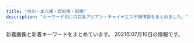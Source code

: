 ```yaml
---
title: "市川・本八幡・西船橋・船橋"
description: "キーワード別にの巨乳アジアン・チャイナエステ嬢情報をまとめました。"
---
```


新着画像と新着キーワードをまとめています。
2021年07月10日の情報です。

<DmmAffiliateIns />
<KeywordTable
  shops={
    [
    {
        "url": "https://miyabi.jpn.vin",
        "name": "\u96c5\u7f8e\uff5eMIYABI",
        "keywords": {
            "85": 70,
            "G": 34,
            "D": 70,
            "83": 36,
            "E": 38,
            "F": 34,
            "87": 34,
            "88": 70,
            "C": 58
        },
        "station": "JR\u897f\u8239\u6a4b\u99c5",
        "img_links": [
            "https://miyabi.jpn.vin/photos/sites/21/2021/05/202105200239071.jpg",
            "https://miyabi.jpn.vin/images/btn_side03.png",
            "https://miyabi.jpn.vin/images/btn_side01.png",
            "https://miyabi.jpn.vin/images/top_slider03.jpg",
            "https://miyabi.jpn.vin/images/side_line.jpg",
            "https://miyabi.jpn.vin/photos/sites/21/2021/05/2021052002390885.jpg",
            "https://miyabi.jpn.vin/photos/sites/21/2021/05/2021052002390959.jpg",
            "https://miyabi.jpn.vin/images/top.png",
            "https://miyabi.jpn.vin/photos/sites/21/2021/05/2021052102123642.jpg",
            "https://miyabi.jpn.vin/images/btn_side06.png",
            "https://miyabi.jpn.vin/photos/sites/21/2021/05/2021052002391080.jpg",
            "https://miyabi.jpn.vin/images/btn_side02.png",
            "https://miyabi.jpn.vin/images/btn_side07.png",
            "https://miyabi.jpn.vin/photos/sites/21/2021/05/2021052002391091.jpg",
            "https://miyabi.jpn.vin/images/btn_side05.png",
            "https://miyabi.jpn.vin/photos/sites/21/2021/05/2021052002390944.jpg",
            "https://miyabi.jpn.vin/images/sp_top.png",
            "https://miyabi.jpn.vin/images/btn_side04.png",
            "https://miyabi.jpn.vin/photos/sites/21/2021/05/2021052002390864.jpg",
            "https://miyabi.jpn.vin/photos/sites/21/2021/05/2021052002390726.jpg"
        ]
    },
    {
        "name": "\u30ec\u30fc\u30f4",
        "url": "https://reve.ests.jp/",
        "keywords": {},
        "img_links": [],
        "station": "JR\u8239\u6a4b\u99c5\u5317\u53e3"
    },
    {
        "name": "\u30d1\u30eb\u30e0",
        "url": "http://parm.work/",
        "img_links": [
            "http://parm.work/img/miki1.jpg",
            "http://parm.work/img/mika1.jpg",
            "http://parm.work/images/staff_t.jpg",
            "http://parm.work/images/menu/interior.png",
            "http://parm.work/images/menu/top.png",
            "http://parm.work/images/time.jpg",
            "http://parm.work/img/ayumi1.jpg",
            "http://parm.work/staff/saya.jpg",
            "http://parm.work/img/saya1.jpg",
            "http://parm.work/images/int1.jpg",
            "http://parm.work/images/tel.png",
            "http://parm.work/staff/ayumi.jpg",
            "http://parm.work/img/momo1.jpg",
            "http://parm.work/images/interior_t.jpg",
            "http://parm.work/images/menu/staff.png",
            "http://parm.work/staff/mika.jpg",
            "http://parm.work/staff/kana.jpg",
            "http://parm.work/images/sys.png",
            "http://parm.work/images/tg.png",
            "http://parm.work/img/ayumi2.jpg",
            "http://parm.work/images/rec.jpg",
            "http://parm.work/staff/miki.jpg",
            "http://parm.work/staff/momo.jpg",
            "http://parm.work/img/kana1.jpg",
            "http://parm.work/images/news.jpg",
            "http://parm.work/images/int2.png",
            "http://parm.work/img/ayumi3.jpg"
        ],
        "keywords": {},
        "station": "\u672c\u516b\u5e61\u99c5\u5317\u53e3"
    },
    {
        "url": "http://karen.xyz.mn/",
        "img_links": [
            "http://karen.xyz.mn/images/room1.jpg",
            "http://karen.xyz.mn/images/tel.png",
            "http://karen.xyz.mn/photos/sites/21/2021/06/2021062017232918.jpeg",
            "http://karen.xyz.mn/images/room4.jpg",
            "http://karen.xyz.mn/photos/sites/21/2021/07/2021070917582149.jpeg",
            "http://karen.xyz.mn/photos/sites/21/2021/06/2021062201345484.jpeg",
            "http://karen.xyz.mn/photos/sites/21/2021/06/2021062019260813.jpeg",
            "http://karen.xyz.mn/photos/sites/21/2021/06/202106171841029.jpeg",
            "http://karen.xyz.mn/images/info.png",
            "http://karen.xyz.mn/photos/sites/21/2021/07/2021070809215643.jpeg",
            "http://karen.xyz.mn/photos/sites/21/2021/06/2021062101154297.jpeg",
            "http://karen.xyz.mn/images/mobile.png",
            "http://karen.xyz.mn/images/s_staff1.png",
            "http://karen.xyz.mn/photos/sites/21/2021/06/202106241311308.jpeg",
            "http://karen.xyz.mn/images/room3.jpg",
            "http://karen.xyz.mn/photos/sites/21/2021/07/2021070917593773.jpeg",
            "http://karen.xyz.mn/images/room2.jpg",
            "http://karen.xyz.mn/images/s_news.jpg"
        ],
        "name": "\u83ef\u604b\uff5e\u304b\u308c\u3093\uff5e",
        "station": "JR\u897f\u8239\u6a4b\u99c5\u5357\u53e3",
        "keywords": {
            "86": 2,
            "G": 4,
            "87": 1,
            "D": 5,
            "85": 2,
            "\u30c0\u30a4\u30ca\u30de\u30a4\u30c8": 1,
            "C": 13
        }
    },
    {
        "station": "JR\u897f\u8239\u6a4b\u99c5\u5357\u53e3",
        "img_links": [
            "http://www.diamond.mesthe.com/img/tel.png",
            "http://www.diamond.mesthe.com/img/goback.jpg",
            "http://www.diamond.mesthe.com/files/003.jpg",
            "http://www.diamond.mesthe.com/files/005.jpg",
            "http://www.diamond.mesthe.com/img/ttl_info.png",
            "http://www.diamond.mesthe.com/files/002.jpg",
            "http://www.diamond.mesthe.com/img/pickup.jpg",
            "http://www.diamond.mesthe.com/files/051.jpg",
            "http://www.diamond.mesthe.com/files/001.jpg",
            "http://www.diamond.mesthe.com/img/top_option03.jpg",
            "http://www.diamond.mesthe.com/files/003-02.jpg",
            "http://www.diamond.mesthe.com/images/slider/3.jpg",
            "http://www.diamond.mesthe.com/img/btn_side_mobile.jpg",
            "http://www.diamond.mesthe.com/files/001-02.jpg",
            "http://www.diamond.mesthe.com/img/btn_blog.png",
            "http://www.diamond.mesthe.com/img/ttl_therapist.png",
            "http://www.diamond.mesthe.com/files/006-02.jpg",
            "http://www.diamond.mesthe.com/files/004.jpg",
            "http://www.diamond.mesthe.com/files/002-02.jpg",
            "http://www.diamond.mesthe.com/images/slider/1.jpg",
            "http://www.diamond.mesthe.com/images/slider/2.jpg",
            "http://www.diamond.mesthe.com/files/004-02.jpg",
            "http://www.diamond.mesthe.com/files/005-02.jpg",
            "http://www.diamond.mesthe.com/img/ttl_news.png",
            "http://www.diamond.mesthe.com/files/006.jpg",
            "http://www.diamond.mesthe.com/img/top_option01.jpg",
            "http://www.diamond.mesthe.com/files/051-02.jpg",
            "http://www.diamond.mesthe.com/img/top_option04.jpg"
        ],
        "name": "\u30c0\u30a4\u30e4\u30e2\u30f3\u30c9",
        "keywords": {
            "87": 10,
            "86": 2,
            "88": 2,
            "D": 12,
            "C": 16
        },
        "url": "http://www.diamond.mesthe.com/"
    },
    {
        "station": "\u5e02\u5ddd\u99c5\u5317\u53e3",
        "img_links": [
            "http://www.es-ai.link/img/riri1.jpg",
            "http://www.es-ai.link/images/b3.jpg",
            "http://www.es-ai.link/images/sys1.jpg",
            "http://www.es-ai.link/staff/yuna.jpg",
            "http://www.es-ai.link/img/yuna1.jpg",
            "http://www.es-ai.link/images/sys2.jpg",
            "http://www.es-ai.link/images/int1.jpg",
            "http://www.es-ai.link/images/b1.jpg",
            "http://www.es-ai.link/images/staff_t.jpg",
            "http://www.es-ai.link/images/news.jpg",
            "http://www.es-ai.link/images/b2.jpg",
            "http://www.es-ai.link/images/int2.jpg",
            "http://www.es-ai.link/images/tg.jpg",
            "http://www.es-ai.link/staff/hana.jpg",
            "http://www.es-ai.link/images/mobile.jpg",
            "http://www.es-ai.link/images/interior_t.jpg",
            "http://www.es-ai.link/staff/riri.jpg",
            "http://www.es-ai.link/images/head.jpg",
            "http://www.es-ai.link/img/hana1.jpg",
            "http://www.es-ai.link/images/info.jpg"
        ],
        "url": "http://www.es-ai.link/",
        "name": "\u611b\u7740",
        "keywords": {}
    },
    {
        "keywords": {
            "88": 4,
            "E": 2,
            "85": 2,
            "C": 2,
            "D": 4,
            "84": 2
        },
        "url": "http://www.hanamonogaari.xyz/",
        "img_links": [
            "http://www.hanamonogaari.xyz/images/news_bj3.jpg",
            "http://www.hanamonogaari.xyz/images/s_news01.jpg",
            "http://www.hanamonogaari.xyz/uploads/181107/1-1Q10G12K2455.png",
            "http://www.hanamonogaari.xyz/images/news_bj1.jpg",
            "http://www.hanamonogaari.xyz/uploads/181107/1-1Q10G21110N5.jpg",
            "http://www.hanamonogaari.xyz/uploads/181107/1-1Q10G1262I06.png",
            "http://www.hanamonogaari.xyz/uploads/181107/1-1Q10G02JTT.png",
            "http://www.hanamonogaari.xyz/uploads/210515/1-21051513510A39.jpg",
            "http://www.hanamonogaari.xyz/uploads/181107/1-1Q10G02416215.png",
            "http://www.hanamonogaari.xyz/uploads/181107/1-1Q10G04R3933.jpg",
            "http://www.hanamonogaari.xyz/images/info.jpg",
            "http://www.hanamonogaari.xyz/uploads/181107/1-1Q10G02G1591.png",
            "http://www.hanamonogaari.xyz/uploads/181107/1-1Q10G0250S39.png",
            "http://www.hanamonogaari.xyz/uploads/210515/1-210515135135c9.jpg",
            "http://www.hanamonogaari.xyz/uploads/181109/1-1Q10Z92056352.jpg",
            "http://www.hanamonogaari.xyz/uploads/210515/1-210515135204509.jpg",
            "http://www.hanamonogaari.xyz/images/s_mobile.jpg",
            "http://www.hanamonogaari.xyz/uploads/210612/1-21061212334XW.jpg",
            "http://www.hanamonogaari.xyz/uploads/210612/1-21061212335b36.jpg",
            "http://www.hanamonogaari.xyz/images/s_info.jpg",
            "http://www.hanamonogaari.xyz/images/s_news.jpg"
        ],
        "name": "\u3044\u3061\u3054",
        "station": "JR\u897f\u8239\u6a4b\u99c5\u5357\u53e3"
    },
    {
        "station": "JR\u672c\u516b\u5e61\u99c5\u5317\u53e3",
        "url": "http://est-healing.com/",
        "name": "\u5236\u670d\u306e\u8a98\u60d1",
        "keywords": {},
        "img_links": [
            "http://est-healing.com/media/sites/7/elementor/thumbs/3-p80wsjdpyyv37t6hlln7ntzt57e0ujn29kwkskdy8w.jpg",
            "http://est-healing.com/media/sites/7/elementor/thumbs/1-p7tkpask6g65aez371mf1y9fdvcw9mk954a1l4v4ww.jpg",
            "http://est-healing.com/media/sites/7/elementor/thumbs/2-p9pgjeltmaj38pvdg7xbf75g71euzhkss6iiur5u48.jpg",
            "http://est-healing.com/media/sites/7/2021/07/2.jpg",
            "http://est-healing.com/media/sites/7/elementor/thumbs/2-p7tknw19xe8nvh0tffokbb2jb2b2pyyqy51to6ye8w.jpg",
            "http://est-healing.com/media/sites/7/elementor/thumbs/1-p9pgjcq67phrz7xy5jjhohv7wwq9qoc5c1z97wxeao.jpg",
            "http://est-healing.com/media/sites/7/elementor/thumbs/2-p62w868pk657gymflkuq0ujaiv3jv4ojah1a9214f4.jpg",
            "http://est-healing.com/media/sites/7/2021/01/flash.jpg",
            "http://est-healing.com/media/sites/7/2021/01/top-1.jpg",
            "http://est-healing.com/media/sites/7/elementor/thumbs/5-p62wagyhai96gxafs86gpzf5w4pphwu3ppob5oxpdk.jpg",
            "http://est-healing.com/media/sites/7/elementor/thumbs/2-p9pgjeluldkcmfv7ukcqthe53oh062jm0ba86guly8.jpg",
            "http://est-healing.com/media/sites/7/elementor/thumbs/2-p80wsfmd7mpxxdby7k0pduxyrnwjzr84x2amvgjixs.jpg",
            "http://est-healing.com/media/sites/7/elementor/thumbs/1-p62w7jol05abqbj79b3od0889m6qqe6z7ddmqeykkg.jpg",
            "http://est-healing.com/media/sites/7/elementor/thumbs/4-p62w9rku5zafrgbawf7jcntpuq6sq31cm82777zc1k.jpg",
            "http://est-healing.com/media/sites/7/elementor/thumbs/1-p9pgjcq58mgilhy3r742a7mj09o4k3dc3x7jw78mgo.jpg",
            "http://est-healing.com/media/sites/7/elementor/thumbs/1-p80wscsun4m2yjg1o0stodnkziagcnwxwoc6fmnpgg.jpg",
            "http://est-healing.com/media/sites/7/2021/01/r2-1.jpg",
            "http://est-healing.com/media/sites/7/elementor/thumbs/3-p62w8yfua46jrjhmmkm3pd6ffs6f3gto67u5bn6jeg.jpg",
            "http://est-healing.com/media/sites/7/2021/01/flash2-1.jpg",
            "http://est-healing.com/media/sites/7/2021/01/r1-1.jpg",
            "http://est-healing.com/media/sites/7/elementor/thumbs/3-1-p1cirrr1urkadrc585tackitr9w65fibu5eg4gx40w.jpg",
            "http://est-healing.com/media/sites/7/elementor/thumbs/1-p62w7jok1292cljcuyo8ypzjcz4ljt85z8lxep9sqg.jpg",
            "http://est-healing.com/media/sites/7/elementor/thumbs/2-p62w868ol33y38ml78famkalm81eojpq2c9kxcccl4.jpg",
            "http://est-healing.com/media/sites/7/elementor/thumbs/5-p62wagyi9lafunaa6klw49nusrruohswxug0hemh7k.jpg",
            "http://est-healing.com/media/sites/7/elementor/thumbs/4-p62w9rkv52bp56b5armyqy2erd8xwo05uctwixo3vk.jpg",
            "http://est-healing.com/media/sites/7/2021/07/1.jpg",
            "http://est-healing.com/media/sites/7/elementor/thumbs/3-p62w8yfv977t59hh0x1j3nf4cf8ka1shecluncvb8g.jpg"
        ]
    },
    {
        "img_links": [
            "http://t-rakuen.work/images/int1.png",
            "http://t-rakuen.work/images/sys4.jpg",
            "http://t-rakuen.work/img/hana1.jpg",
            "http://t-rakuen.work/img/yumi1.jpg",
            "http://t-rakuen.work/staff/mimi.jpg",
            "http://t-rakuen.work/img/miyu1.jpg",
            "http://t-rakuen.work/img/sara1.jpg",
            "http://t-rakuen.work/images/b2.jpg",
            "http://t-rakuen.work/staff/yuki.jpg",
            "http://t-rakuen.work/staff/hana.jpg",
            "http://t-rakuen.work/images/b1.jpg",
            "http://t-rakuen.work/staff/nene.jpg",
            "http://t-rakuen.work/images/sys3.jpg",
            "http://t-rakuen.work/staff/sakura.jpg",
            "http://t-rakuen.work/staff/miyu.jpg",
            "http://t-rakuen.work/img/nami1.jpg",
            "http://t-rakuen.work/images/news.png",
            "http://t-rakuen.work/staff/emi.jpg",
            "http://t-rakuen.work/staff/yume.jpg",
            "http://t-rakuen.work/images/staff_t.jpg",
            "http://t-rakuen.work/img/rena1.jpg",
            "http://t-rakuen.work/images/rec1.jpg",
            "http://t-rakuen.work/staff/nao.jpg",
            "http://t-rakuen.work/staff/yuyu.jpg",
            "http://t-rakuen.work/staff/haru.jpg",
            "http://t-rakuen.work/images/head.jpg",
            "http://t-rakuen.work/img/sakura1.jpg",
            "http://t-rakuen.work/images/news_t.jpg",
            "http://t-rakuen.work/staff/nami.jpg",
            "http://t-rakuen.work/img/risa1.jpg",
            "http://t-rakuen.work/staff/yumi.jpg",
            "http://t-rakuen.work/img/rei1.jpg",
            "http://t-rakuen.work/staff/hikaru.jpg",
            "http://t-rakuen.work/staff/aki.jpg",
            "http://t-rakuen.work/img/momo1.jpg",
            "http://t-rakuen.work/img/haruna1.jpg",
            "http://t-rakuen.work/img/haru1.jpg",
            "http://t-rakuen.work/img/yume1.jpg",
            "http://t-rakuen.work/img/koko1.jpg",
            "http://t-rakuen.work/img/nao1.jpg",
            "http://t-rakuen.work/staff/ayaka.jpg",
            "http://t-rakuen.work/img/yuyu1.jpg",
            "http://t-rakuen.work/img/yuna1.jpg",
            "http://t-rakuen.work/img/emi1.jpg",
            "http://t-rakuen.work/img/hikaru1.jpg",
            "http://t-rakuen.work/img/mimi1.jpg",
            "http://t-rakuen.work/staff/rena.jpg",
            "http://t-rakuen.work/img/rina1.jpg",
            "http://t-rakuen.work/img/ayaka1.jpg",
            "http://t-rakuen.work/img/nene1.jpg",
            "http://t-rakuen.work/staff/risa.jpg",
            "http://t-rakuen.work/staff/koko.jpg",
            "http://t-rakuen.work/staff/momo.jpg",
            "http://t-rakuen.work/images/rec2.jpg",
            "http://t-rakuen.work/img/aki1.jpg",
            "http://t-rakuen.work/images/int2.png",
            "http://t-rakuen.work/staff/rina.jpg",
            "http://t-rakuen.work/img/rika1.jpg",
            "http://t-rakuen.work/staff/yuna.jpg",
            "http://t-rakuen.work/staff/haruna.jpg",
            "http://t-rakuen.work/images/interior_t.jpg",
            "http://t-rakuen.work/img/natumi1.jpg",
            "http://t-rakuen.work/staff/rei.jpg",
            "http://t-rakuen.work/images/sys2.jpg",
            "http://t-rakuen.work/staff/natumi.jpg",
            "http://t-rakuen.work/staff/rika.jpg",
            "http://t-rakuen.work/img/yuki1.jpg"
        ],
        "station": "JR\u897f\u8239\u6a4b\u99c5\u5357\u53e3",
        "url": "http://t-rakuen.work/",
        "keywords": {},
        "name": "\u53f0\u5317\u697d\u5712"
    },
    {
        "name": "\u30d7\u30ea\u30f3\u30bb\u30b9",
        "img_links": [
            "http://princess.sweet-relaxation.com/img/cast/jasmine-03.jpg",
            "http://princess.sweet-relaxation.com/img/cast/rin-01.jpg",
            "http://princess.sweet-relaxation.com/img/cast/sango-01.jpg",
            "http://princess.sweet-relaxation.com/img/cast/yumi-01.jpg",
            "http://princess.sweet-relaxation.com/img/interior/frame169.png",
            "http://princess.sweet-relaxation.com/img/interior/frame11.png",
            "http://princess.sweet-relaxation.com/img/cast/jasmine-01.jpg",
            "http://princess.sweet-relaxation.com/img/cast/sango-03.jpg",
            "http://princess.sweet-relaxation.com/img/cast/yumi-03.jpg",
            "http://princess.sweet-relaxation.com/img/cast/jasmine-02.jpg",
            "http://princess.sweet-relaxation.com/img/cast/sango-02.jpg",
            "http://princess.sweet-relaxation.com/img/cast/rin-03.jpg",
            "http://princess.sweet-relaxation.com/img/cast/yumi-02.jpg",
            "http://princess.sweet-relaxation.com/img/cast/rin-02.jpg"
        ],
        "url": "http://princess.sweet-relaxation.com/",
        "station": "JR\u897f\u8239\u6a4b\u99c5\u5317\u53e3",
        "keywords": {}
    },
    {
        "station": "JR\u897f\u8239\u6a4b\u99c5\u5317\u53e3",
        "img_links": [
            "https://iris.ests.jp/photos/sites/58/2021/05/2021051514033399.jpeg",
            "https://iris.ests.jp/photos/sites/58/2021/07/2021071009242667.jpeg",
            "https://iris.ests.jp/photos/sites/58/2021/06/202106031931141.jpeg",
            "https://iris.ests.jp/images/s_staff.jpg",
            "https://iris.ests.jp/photos/sites/58/2021/03/2021030115484795.jpeg",
            "https://iris.ests.jp/photos/sites/58/2021/05/2021050917483543.jpeg",
            "https://iris.ests.jp/images/room5.jpg",
            "https://iris.ests.jp/photos/sites/58/2021/02/2021022616053881.jpeg",
            "https://iris.ests.jp/images/staff0.jpg",
            "https://iris.ests.jp/photos/sites/58/2021/05/2021052911211287.jpeg",
            "https://iris.ests.jp/photos/sites/58/2021/05/2021050917483543-302x435.jpeg",
            "https://iris.ests.jp/photos/sites/58/2021/05/2021051514034657.jpeg",
            "https://iris.ests.jp/images/paypay.jpg",
            "https://iris.ests.jp/images/twitter.jpg",
            "https://iris.ests.jp/photos/sites/58/2021/07/2021070809082547.jpeg",
            "https://iris.ests.jp/photos/sites/58/2021/06/2021062018465985.jpeg",
            "https://iris.ests.jp/photos/sites/58/2021/06/2021062022141457.jpeg",
            "https://iris.ests.jp/photos/sites/58/2021/06/2021060816420583.jpeg",
            "https://iris.ests.jp/images/room4.jpg",
            "https://iris.ests.jp/photos/sites/58/2020/12/2020121912324767.jpeg",
            "https://iris.ests.jp/photos/sites/58/2021/05/2021052015531888.jpeg",
            "https://iris.ests.jp/images/s_news.jpg",
            "https://iris.ests.jp/images/room6.jpg",
            "https://iris.ests.jp/photos/sites/58/2021/06/2021060821540566.jpeg",
            "https://iris.ests.jp/images/top.jpg",
            "https://iris.ests.jp/images/room2.jpg",
            "https://iris.ests.jp/photos/sites/58/2021/06/2021060822391460.jpeg",
            "https://iris.ests.jp/photos/sites/58/2021/06/2021062423080742.jpeg"
        ],
        "url": "https://iris.ests.jp/",
        "name": "\u30a2\u30a4\u30ea",
        "keywords": {
            "D": 11,
            "\u30bb\u30af\u30b7\u30fc": 3,
            "C": 1,
            "\u4e73": 4,
            "88": 1,
            "83": 2,
            "\u80f8": 4,
            "E": 11,
            "87": 1,
            "\u5de8\u4e73": 1,
            "84": 3,
            "85": 5,
            "86": 6
        }
    },
    {
        "img_links": [
            "https://es-cupid.work/_src/53676241/slider2.jpg",
            "https://es-cupid.work/_src/57205597/wechatimg3520.jpg",
            "https://es-cupid.work/_src/53676205/navi_03.png",
            "https://es-cupid.work/_src/53676199/slider1.jpg",
            "https://es-cupid.work/_src/53676209/navi_05.png",
            "https://es-cupid.work/_src/53676201/navi_01.png",
            "https://es-cupid.work/_src/53676225/_x1m6343.jpg",
            "https://es-cupid.work/_src/57741186/wechatimg3519.jpg",
            "https://es-cupid.work/_src/53676243/cam.png",
            "https://es-cupid.work/_src/53676203/navi_02.png",
            "https://es-cupid.work/_src/57205586/wechatimg4140.png",
            "https://es-cupid.work/_src/53676207/navi_04.png",
            "https://es-cupid.work/_src/53676242/slider3.jpg",
            "https://es-cupid.work/_src/53676227/dscf1336.jpg"
        ],
        "keywords": {},
        "station": "JR\u8239\u6a4b\u99c5\u5317\u53e3",
        "name": "Honey Honey",
        "url": "https://es-cupid.work/"
    },
    {
        "station": "JR\u897f\u8239\u6a4b\u99c5\u5357\u53e3",
        "keywords": {
            "C": 15,
            "G": 1,
            "85": 1,
            "91": 1,
            "D": 8,
            "88": 3,
            "89": 1,
            "E": 6,
            "F": 8,
            "87": 1
        },
        "name": "\u30d5\u30a1\u30fc\u30b9\u30c8\u30af\u30e9\u30b9",
        "img_links": [
            "https://firstclass.ests.jp/images/sp_tel.png",
            "https://firstclass.ests.jp/photos/sites/17/2021/06/2021061415210224.jpg",
            "https://firstclass.ests.jp/photos/sites/17/2021/07/2021070222161090-e1625231779478.jpeg",
            "https://firstclass.ests.jp/images/header_open.png",
            "https://firstclass.ests.jp/photos/sites/17/2021/06/2021061120052276-e1623409530346.jpeg",
            "https://firstclass.ests.jp/photos/sites/17/2021/07/2021070715302523.jpg",
            "https://firstclass.ests.jp/photos/sites/17/2021/06/2021062212375813-e1624333088882.jpeg",
            "https://firstclass.ests.jp/images/header_tel.png",
            "https://firstclass.ests.jp/images/sp_ico05.png",
            "https://firstclass.ests.jp/images/info.jpg",
            "https://firstclass.ests.jp/photos/sites/17/2021/06/2021060510241111.jpg",
            "https://firstclass.ests.jp/images/sp_ico06.png",
            "https://firstclass.ests.jp/images/sp_ico02.png",
            "https://firstclass.ests.jp/images/sp_header.png",
            "https://firstclass.ests.jp/images/sp_ico01.png",
            "https://firstclass.ests.jp/images/sp_ico04.png",
            "https://firstclass.ests.jp/images/end.png",
            "https://firstclass.ests.jp/photos/sites/17/2021/06/202106191537413.jpg",
            "https://firstclass.ests.jp/photos/sites/17/2021/06/2021060510101187.jpg",
            "https://firstclass.ests.jp/photos/sites/17/2021/07/2021070222211028-e1625232077506.jpeg",
            "https://firstclass.ests.jp/images/header_mail.png",
            "https://firstclass.ests.jp/photos/sites/17/2021/07/2021070715223218.jpg",
            "https://firstclass.ests.jp/photos/sites/17/2021/06/2021061915264416-e1624084011989.jpeg",
            "https://firstclass.ests.jp/images/sp_ico03.png",
            "https://firstclass.ests.jp/photos/sites/17/2021/06/2021062213592637.jpg"
        ],
        "url": "https://firstclass.ests.jp/"
    },
    {
        "keywords": {
            "\u30bb\u30af\u30b7\u30fc": 23,
            "G": 5,
            "F": 21,
            "D": 13,
            "E": 90
        },
        "url": "http://es-massage.info/",
        "name": "Vivid \u30d3\u30d3\u30c3\u30c9",
        "img_links": [
            "http://es-massage.info/wp-content/uploads/2019/12/9934efcbe351f6dbb655c114add97813.jpg",
            "http://es-massage.info/wp-content/uploads/2019/03/0c4d0538c251234bc70697ec7cf8cc97.jpg",
            "http://es-massage.info/wp-content/uploads/2021/05/81e92fdc84d6f395aa845fb4091202a7.jpg",
            "http://es-massage.info/wp-content/uploads/2021/02/ae80e0da66f78f271f9083df6c795b89-214x300.jpg",
            "http://es-massage.info/wp-content/uploads/2021/05/8270d27d8da494e1534bee9c5e6d0bdc-209x300.jpg",
            "http://es-massage.info/wp-content/uploads/2021/02/3d21df65a2be53218994fa7e3b383bd2.jpg",
            "http://es-massage.info/wp-content/uploads/2019/07/22fa8c962d191493a234fdcb6ca6f72d.jpg",
            "http://es-massage.info/wp-content/uploads/2018/10/g1.jpg",
            "http://es-massage.info/wp-content/uploads/2021/07/07cc9a466c3af450e20013b26e90a100-218x300.jpg",
            "http://es-massage.info/wp-content/uploads/2021/02/2daa3be5c9da099fee0448647087d74c.jpg",
            "http://es-massage.info/wp-content/uploads/2020/09/704dae7b06e955f980cbf27c24214885-218x300.jpg",
            "http://es-massage.info/wp-content/uploads/2021/02/ae80e0da66f78f271f9083df6c795b89.jpg",
            "http://es-massage.info/wp-content/uploads/2021/02/2daa3be5c9da099fee0448647087d74c-212x300.jpg",
            "http://es-massage.info/wp-content/uploads/2019/07/22fa8c962d191493a234fdcb6ca6f72d-500x750.jpg",
            "http://es-massage.info/wp-content/uploads/2021/07/07cc9a466c3af450e20013b26e90a100.jpg",
            "http://es-massage.info/wp-content/uploads/2021/05/47f65b69a9c6c2bca6903ca0aee30597-500x750.jpg",
            "http://es-massage.info/wp-content/uploads/2021/02/ae895c3a85b37b5db4dcb93326cbd04d.jpg",
            "http://es-massage.info/wp-content/themes/template-salon2/images/header-tel.png",
            "http://es-massage.info/wp-content/uploads/2020/04/6dbf19009737ff88e931378416216a70-214x300.jpg",
            "http://es-massage.info/wp-content/uploads/2019/12/9934efcbe351f6dbb655c114add97813-500x750.jpg",
            "http://es-massage.info/wp-content/uploads/2021/07/07cc9a466c3af450e20013b26e90a100-500x750.jpg",
            "http://es-massage.info/wp-content/uploads/2019/11/4fad70a18793b8dfb7a63f4939e51f94.jpg",
            "http://es-massage.info/wp-content/uploads/2020/10/676cfcce64ce22475e092ee147f4ebc8.jpg",
            "http://es-massage.info/wp-content/uploads/2021/02/8b21e9d00752169b79ff946575142f59-722x1024.jpg",
            "http://es-massage.info/wp-content/uploads/2020/06/0fd60f0c72ad85b96635ef3d4e152bd6-212x300.jpg",
            "http://es-massage.info/wp-content/uploads/2021/02/9fac07593910d80276531dd93a7855a6-715x1024.jpg",
            "http://es-massage.info/wp-content/uploads/2021/02/9fac07593910d80276531dd93a7855a6-500x750.jpg",
            "http://es-massage.info/wp-content/uploads/2021/05/47f65b69a9c6c2bca6903ca0aee30597-218x300.jpg",
            "http://es-massage.info/wp-content/uploads/2021/02/3d21df65a2be53218994fa7e3b383bd2-500x750.jpg",
            "http://es-massage.info/wp-content/uploads/2021/02/ae895c3a85b37b5db4dcb93326cbd04d-500x750.jpg",
            "http://es-massage.info/wp-content/uploads/2020/09/75fbc1155333427771dcebee0f4de748-500x750.jpg",
            "http://es-massage.info/wp-content/uploads/2019/11/8da006befc39b49c570f8162740cbc56.jpg",
            "http://es-massage.info/wp-content/uploads/2021/02/5d212ce2543c87f9ebee5c4251a7e224-214x300.jpg",
            "http://es-massage.info/wp-content/uploads/2021/05/8270d27d8da494e1534bee9c5e6d0bdc.jpg",
            "http://es-massage.info/wp-content/uploads/2020/09/c42007567c6d14bbd829c1d4ae5b8d4c-500x750.jpg",
            "http://es-massage.info/wp-content/uploads/2021/07/07cc9a466c3af450e20013b26e90a100-745x1024.jpg",
            "http://es-massage.info/wp-content/uploads/2021/02/8b21e9d00752169b79ff946575142f59-500x750.jpg",
            "http://es-massage.info/wp-content/uploads/2020/09/c42007567c6d14bbd829c1d4ae5b8d4c-218x300.jpg",
            "http://es-massage.info/wp-content/uploads/2019/06/dcbeef447e8eded0b1939b00ff57d88b-218x300.jpg",
            "http://es-massage.info/wp-content/uploads/2020/09/75fbc1155333427771dcebee0f4de748-218x300.jpg",
            "http://es-massage.info/wp-content/uploads/2019/03/c3dc6ab90966d6cc73491056f668516d.jpg",
            "http://es-massage.info/wp-content/uploads/2019/03/0c4d0538c251234bc70697ec7cf8cc97-220x300.jpg",
            "http://es-massage.info/wp-content/uploads/2021/02/6fa3b7862db18d956a1cde1942b75408.jpg",
            "http://es-massage.info/wp-content/uploads/2020/10/676cfcce64ce22475e092ee147f4ebc8-500x750.jpg",
            "http://es-massage.info/wp-content/uploads/2021/05/47f65b69a9c6c2bca6903ca0aee30597-745x1024.jpg",
            "http://es-massage.info/wp-content/uploads/2021/02/8b21e9d00752169b79ff946575142f59-212x300.jpg",
            "http://es-massage.info/wp-content/uploads/2021/02/f150534b559de6124dce0eaa1cfdf290.jpg",
            "http://es-massage.info/wp-content/uploads/2021/02/8b21e9d00752169b79ff946575142f59.jpg",
            "http://es-massage.info/wp-content/uploads/2021/01/329c4f8c7f334cbe95d258f70d6ca207-500x750.jpg",
            "http://es-massage.info/wp-content/uploads/2021/02/f150534b559de6124dce0eaa1cfdf290-212x300.jpg",
            "http://es-massage.info/wp-content/uploads/2021/02/68ba0f1db1b8cdd88e360d06f49f1ba6-212x300.jpg",
            "http://es-massage.info/wp-content/uploads/2021/02/1b6cc5124ca074f693dbc5eff5a75ea0.jpg",
            "http://es-massage.info/wp-content/uploads/2021/02/2daa3be5c9da099fee0448647087d74c-722x1024.jpg",
            "http://es-massage.info/wp-content/uploads/2021/02/4af137ced25025eda5b4e5a512bead8f-500x750.jpg",
            "http://es-massage.info/wp-content/uploads/2018/10/g4.jpg",
            "http://es-massage.info/wp-content/uploads/2019/11/4fad70a18793b8dfb7a63f4939e51f94-500x750.jpg",
            "http://es-massage.info/wp-content/uploads/2018/10/g3.jpg",
            "http://es-massage.info/wp-content/uploads/2021/02/0ef7f1f9a36ecbbef9c5a949c70d788f-500x750.jpg",
            "http://es-massage.info/wp-content/uploads/2021/02/6fa3b7862db18d956a1cde1942b75408-500x750.jpg",
            "http://es-massage.info/wp-content/uploads/2019/03/0c4d0538c251234bc70697ec7cf8cc97-500x750.jpg",
            "http://es-massage.info/wp-content/uploads/2020/06/15dfc139e50a1da61c3a78bf04aca51b-500x750.jpg",
            "http://es-massage.info/wp-content/uploads/2021/02/2daa3be5c9da099fee0448647087d74c-500x750.jpg",
            "http://es-massage.info/wp-content/uploads/2021/02/3d21df65a2be53218994fa7e3b383bd2-207x300.jpg",
            "http://es-massage.info/wp-content/uploads/2021/01/329c4f8c7f334cbe95d258f70d6ca207.jpg",
            "http://es-massage.info/wp-content/uploads/2021/03/f4811d331623d3f6e590e934b3e7ddc9.jpg",
            "http://es-massage.info/wp-content/uploads/2018/10/g2.jpg",
            "http://es-massage.info/wp-content/uploads/2020/09/75fbc1155333427771dcebee0f4de748-745x1024.jpg",
            "http://es-massage.info/wp-content/uploads/2020/06/0fd60f0c72ad85b96635ef3d4e152bd6.jpg",
            "http://es-massage.info/wp-content/uploads/2021/03/fa0ef9b192fa87f9ee5013c5e1c3bcc7-500x750.jpg",
            "http://es-massage.info/wp-content/uploads/2019/11/8da006befc39b49c570f8162740cbc56-500x750.jpg",
            "http://es-massage.info/wp-content/themes/template-salon2/images/main1.jpg",
            "http://es-massage.info/wp-content/uploads/2021/05/81e92fdc84d6f395aa845fb4091202a7-500x750.jpg",
            "http://es-massage.info/wp-content/uploads/2021/02/6fa3b7862db18d956a1cde1942b75408-205x300.jpg",
            "http://es-massage.info/wp-content/uploads/2021/02/ae80e0da66f78f271f9083df6c795b89-500x750.jpg",
            "http://es-massage.info/wp-content/uploads/2020/09/704dae7b06e955f980cbf27c24214885.jpg",
            "http://es-massage.info/wp-content/uploads/2021/02/ae80e0da66f78f271f9083df6c795b89-730x1024.jpg",
            "http://es-massage.info/wp-content/themes/template-salon2/images/bnr.jpg",
            "http://es-massage.info/wp-content/uploads/2021/03/42e4fd3c70945346b6dd6b9e0f926434-1.jpg",
            "http://es-massage.info/wp-content/uploads/2021/02/1b6cc5124ca074f693dbc5eff5a75ea0-207x300.jpg",
            "http://es-massage.info/wp-content/uploads/2019/12/676cfcce64ce22475e092ee147f4ebc8-500x750.jpg",
            "http://es-massage.info/wp-content/uploads/2021/05/8270d27d8da494e1534bee9c5e6d0bdc-500x750.jpg",
            "http://es-massage.info/wp-content/uploads/2021/03/5db34c47b4c5816f47d11de39beefb5d.jpg",
            "http://es-massage.info/wp-content/uploads/2020/06/15dfc139e50a1da61c3a78bf04aca51b.jpg",
            "http://es-massage.info/wp-content/uploads/2020/04/6dbf19009737ff88e931378416216a70.jpg",
            "http://es-massage.info/wp-content/uploads/2021/03/187232fb98eac53cd9935a4a35d04597-500x750.jpg",
            "http://es-massage.info/wp-content/uploads/2021/02/68ba0f1db1b8cdd88e360d06f49f1ba6.jpg",
            "http://es-massage.info/wp-content/uploads/2021/02/4af137ced25025eda5b4e5a512bead8f.jpg",
            "http://es-massage.info/wp-content/uploads/2021/03/f4811d331623d3f6e590e934b3e7ddc9-500x750.jpg",
            "http://es-massage.info/wp-content/uploads/2020/09/704dae7b06e955f980cbf27c24214885-500x750.jpg",
            "http://es-massage.info/wp-content/uploads/2019/12/676cfcce64ce22475e092ee147f4ebc8.jpg",
            "http://es-massage.info/wp-content/uploads/2020/04/6dbf19009737ff88e931378416216a70-500x750.jpg",
            "http://es-massage.info/wp-content/uploads/2019/03/c3dc6ab90966d6cc73491056f668516d-500x750.jpg",
            "http://es-massage.info/wp-content/uploads/2021/05/47f65b69a9c6c2bca6903ca0aee30597.jpg",
            "http://es-massage.info/wp-content/uploads/2021/02/f150534b559de6124dce0eaa1cfdf290-500x750.jpg",
            "http://es-massage.info/wp-content/uploads/2021/02/0ef7f1f9a36ecbbef9c5a949c70d788f-218x300.jpg",
            "http://es-massage.info/wp-content/uploads/2021/02/0ef7f1f9a36ecbbef9c5a949c70d788f.jpg",
            "http://es-massage.info/wp-content/uploads/2021/03/42e4fd3c70945346b6dd6b9e0f926434-1-500x750.jpg",
            "http://es-massage.info/wp-content/uploads/2021/02/68ba0f1db1b8cdd88e360d06f49f1ba6-500x750.jpg",
            "http://es-massage.info/wp-content/uploads/2021/02/9fac07593910d80276531dd93a7855a6-209x300.jpg",
            "http://es-massage.info/wp-content/uploads/2021/03/187232fb98eac53cd9935a4a35d04597.jpg",
            "http://es-massage.info/wp-content/uploads/2021/02/1b6cc5124ca074f693dbc5eff5a75ea0-500x750.jpg",
            "http://es-massage.info/wp-content/uploads/2020/09/c42007567c6d14bbd829c1d4ae5b8d4c.jpg",
            "http://es-massage.info/wp-content/uploads/2021/02/4af137ced25025eda5b4e5a512bead8f-212x300.jpg",
            "http://es-massage.info/wp-content/uploads/2021/02/ae895c3a85b37b5db4dcb93326cbd04d-745x1024.jpg",
            "http://es-massage.info/wp-content/uploads/2021/02/9fac07593910d80276531dd93a7855a6.jpg",
            "http://es-massage.info/wp-content/themes/template-salon2/images/noimg.jpg",
            "http://es-massage.info/wp-content/uploads/2021/03/5db34c47b4c5816f47d11de39beefb5d-500x750.jpg",
            "http://es-massage.info/wp-content/uploads/2021/03/fa0ef9b192fa87f9ee5013c5e1c3bcc7.jpg",
            "http://es-massage.info/wp-content/uploads/2021/02/f150534b559de6124dce0eaa1cfdf290-722x1024.jpg",
            "http://es-massage.info/wp-content/uploads/2021/02/ae895c3a85b37b5db4dcb93326cbd04d-218x300.jpg",
            "http://es-massage.info/wp-content/uploads/2020/06/0fd60f0c72ad85b96635ef3d4e152bd6-500x750.jpg",
            "http://es-massage.info/wp-content/uploads/2019/03/c3dc6ab90966d6cc73491056f668516d-218x300.jpg"
        ],
        "station": "JR\u897f\u8239\u6a4b\u99c5\u5357\u53e3"
    },
    {
        "img_links": [
            "http://www.aya-aroma.com/files/015.jpg",
            "http://www.aya-aroma.com/files/010-03.jpg",
            "http://www.aya-aroma.com/files/002.jpg",
            "http://www.aya-aroma.com/files/003.jpg",
            "http://www.aya-aroma.com/images/backlistbtn.png",
            "http://www.aya-aroma.com/files/002-02.jpg",
            "http://www.aya-aroma.com/images/melmaga.jpg",
            "http://www.aya-aroma.com/files/015-02.jpg",
            "http://www.aya-aroma.com/files/015-03.jpg",
            "http://www.aya-aroma.com/files/003-02.jpg",
            "http://www.aya-aroma.com/files/010-02.jpg",
            "http://www.aya-aroma.com/files/008.jpg",
            "http://www.aya-aroma.com/files/002-03.jpg",
            "http://www.aya-aroma.com/images/concept.jpg",
            "http://www.aya-aroma.com/files/001-03.jpg",
            "http://www.aya-aroma.com/images/coverGirlParts.png",
            "http://www.aya-aroma.com/files/008-03.jpg",
            "http://www.aya-aroma.com/images/mobile.jpg",
            "http://www.aya-aroma.com/files/010.jpg",
            "http://www.aya-aroma.com/files/001-02.jpg",
            "http://www.aya-aroma.com/files/003-03.jpg",
            "http://www.aya-aroma.com/files/001.jpg",
            "http://www.aya-aroma.com/files/008-02.jpg"
        ],
        "name": "\u5f69",
        "keywords": {
            "84": 3,
            "D": 9,
            "86": 12,
            "C": 6,
            "87": 3
        },
        "station": "JR\u5e02\u5ddd\u99c5\u5357\u53e3",
        "url": "http://www.aya-aroma.com/"
    },
    {
        "img_links": [
            "http://yu.abnavi.info/photos/sites/83/2021/06/2021060314532949.jpg",
            "http://yu.abnavi.info/photos/sites/83/2021/03/2021030315241268.jpg",
            "http://yu.abnavi.info/images/relax.jpg",
            "http://yu.abnavi.info/photos/sites/83/2021/03/2021030214210492.jpg",
            "http://yu.abnavi.info/images/info.jpg",
            "http://yu.abnavi.info/photos/sites/83/2021/03/202103021421105.jpg",
            "http://yu.abnavi.info/photos/sites/83/2021/03/202103241016425.jpg",
            "http://yu.abnavi.info/images/s3.jpg",
            "http://yu.abnavi.info/photos/sites/83/2021/03/2021030214210678.jpg",
            "http://yu.abnavi.info/photos/sites/83/2021/03/2021030214210327.jpg",
            "http://yu.abnavi.info/photos/sites/83/2021/03/2021030214210678-e1616392977249.jpg",
            "http://yu.abnavi.info/photos/sites/83/2021/06/2021062916365061.jpg",
            "http://yu.abnavi.info/images/top.png",
            "http://yu.abnavi.info/images/s_pick.png",
            "http://yu.abnavi.info/photos/sites/83/2021/03/2021030214210269.jpg",
            "http://yu.abnavi.info/images/s1.jpg",
            "http://yu.abnavi.info/images/s_news.png",
            "http://yu.abnavi.info/images/mobile.jpg",
            "http://yu.abnavi.info/photos/sites/83/2021/07/2021070313332332.jpg",
            "http://yu.abnavi.info/images/s_staff.jpg"
        ],
        "station": "JR\u8239\u6a4b\u99c5\u5317\u53e3",
        "url": "http://yu.abnavi.info/",
        "keywords": {
            "80": 10,
            "83": 10,
            "86": 60,
            "C": 10,
            "D": 80,
            "85": 10
        },
        "name": "OLIVE\u30fb\u30aa\u30ea\u30fc\u30d6"
    },
    {
        "url": "http://www.rainbow-relax.xyz/",
        "name": "Rainbow\uff5e\u30ec\u30a4\u30f3\u30dc\u30fc\uff5e",
        "img_links": [
            "http://www.rainbow-relax.xyz/files/002.jpg",
            "http://www.rainbow-relax.xyz/img/ttl_info.png",
            "http://www.rainbow-relax.xyz/img/goback.jpg",
            "http://www.rainbow-relax.xyz/img/tel.png",
            "http://www.rainbow-relax.xyz/files/006.jpg",
            "http://www.rainbow-relax.xyz/img/ttl_news.png",
            "http://www.rainbow-relax.xyz/files/001.jpg",
            "http://www.rainbow-relax.xyz/images/slider/1.jpg",
            "http://www.rainbow-relax.xyz/files/004.jpg",
            "http://www.rainbow-relax.xyz/images/slider/3.jpg",
            "http://www.rainbow-relax.xyz/images/slider/2.jpg",
            "http://www.rainbow-relax.xyz/files/006-02.jpg",
            "http://www.rainbow-relax.xyz/img/btn_side_mobile.jpg",
            "http://www.rainbow-relax.xyz/img/pickup.jpg",
            "http://www.rainbow-relax.xyz/files/003-02.jpg",
            "http://www.rainbow-relax.xyz/files/005.jpg",
            "http://www.rainbow-relax.xyz/files/002-02.jpg",
            "http://www.rainbow-relax.xyz/files/004-02.jpg",
            "http://www.rainbow-relax.xyz/files/005-02.jpg",
            "http://www.rainbow-relax.xyz/files/003.jpg",
            "http://www.rainbow-relax.xyz/files/001-02.jpg"
        ],
        "keywords": {
            "86": 4,
            "C": 19,
            "D": 6,
            "87": 6,
            "85": 2
        },
        "station": "JR\u8239\u6a4b\u99c5\u5317\u53e3"
    },
    {
        "station": "\u5e02\u5ddd\u99c5\u5317\u53e3",
        "url": "http://www.iyashinoumi.com/",
        "img_links": [
            "http://www.iyashinoumi.com/img/miss24sb.jpg",
            "http://www.iyashinoumi.com/img/miss27sb.jpg",
            "http://www.iyashinoumi.com/img/miss6sb.jpg",
            "http://www.iyashinoumi.com/img/miss7s.jpg",
            "http://www.iyashinoumi.com/img/miss7sb.jpg",
            "http://www.iyashinoumi.com/img/sTitle_right.png",
            "http://www.iyashinoumi.com/img/miss25sb.jpg",
            "http://www.iyashinoumi.com/img/tel1.png",
            "http://www.iyashinoumi.com/img/sTitle_left.png",
            "http://www.iyashinoumi.com/img/miss28sb.jpg"
        ],
        "keywords": {},
        "name": "\u7652\u3057\u306e\u6d77"
    },
    {
        "station": "JR\u8239\u6a4b\u99c5\u5317\u53e3",
        "url": "https://okaeribaby.xyz/",
        "name": "Love you",
        "img_links": [
            "https://okaeribaby.xyz/_src/44920576/slider1.jpg",
            "https://okaeribaby.xyz/_src/47938966/wechatimg176_20210615152335366.jpg",
            "https://okaeribaby.xyz/_src/57797231/wechatimg2240_20210707170820542.jpg",
            "https://okaeribaby.xyz/_src/44920670/1.jpg",
            "https://okaeribaby.xyz/_src/44920644/sign.png",
            "https://okaeribaby.xyz/_src/57797178/slider55.jpg",
            "https://okaeribaby.xyz/_src/44920664/navi_01.jpg",
            "https://okaeribaby.xyz/_src/44920632/sign.png",
            "https://okaeribaby.xyz/_src/44920595/icon_02.png",
            "https://okaeribaby.xyz/_src/44920668/navi_05.jpg",
            "https://okaeribaby.xyz/_src/57797177/slider44_20210707165333533.jpg",
            "https://okaeribaby.xyz/_src/44920665/navi_02.jpg",
            "https://okaeribaby.xyz/_src/57796921/slider4.jpg",
            "https://okaeribaby.xyz/_src/44920620/line3.jpg",
            "https://okaeribaby.xyz/_src/47512874/wechatimg2702_20210707170820715.jpg",
            "https://okaeribaby.xyz/_src/57797175/slider22_20210707165333569.jpg",
            "https://okaeribaby.xyz/_src/44920672/2.jpg",
            "https://okaeribaby.xyz/_src/44920667/navi_04.jpg",
            "https://okaeribaby.xyz/_src/44920583/navi_04.jpg",
            "https://okaeribaby.xyz/_src/57796919/slider2.jpg",
            "https://okaeribaby.xyz/_src/57797230/wx20210707-170559%402x.png",
            "https://okaeribaby.xyz/_src/44920864/icon_01.png",
            "https://okaeribaby.xyz/_src/47503465/line3.jpg",
            "https://okaeribaby.xyz/_src/44920862/icon_02.png",
            "https://okaeribaby.xyz/_src/57796920/slider3.jpg",
            "https://okaeribaby.xyz/_src/44920593/icon_01.png",
            "https://okaeribaby.xyz/_src/57797168/slider11_20210707165333553.jpg",
            "https://okaeribaby.xyz/_src/44920666/navi_03.jpg",
            "https://okaeribaby.xyz/_src/44920589/navi_06.jpg",
            "https://okaeribaby.xyz/_src/44920604/sign.png",
            "https://okaeribaby.xyz/_src/44920581/navi_02.jpg",
            "https://okaeribaby.xyz/_src/44920669/navi_06.jpg",
            "https://okaeribaby.xyz/_src/44920674/3.jpg",
            "https://okaeribaby.xyz/_src/44920654/sign.png",
            "https://okaeribaby.xyz/_src/44920587/navi_05.jpg",
            "https://okaeribaby.xyz/_src/44920585/navi_03.jpg",
            "https://okaeribaby.xyz/_src/57797176/slider33_20210707165333577.jpg",
            "https://okaeribaby.xyz/_src/57796922/slider5.jpg",
            "https://okaeribaby.xyz/_src/44920579/navi_01.jpg"
        ],
        "keywords": {
            "C": 6
        }
    },
    {
        "url": "http://www.yumegokoro.esjp.info/",
        "name": "Pink Love",
        "keywords": {
            "D": 40,
            "88": 4,
            "87": 36
        },
        "img_links": [
            "http://www.yumegokoro.esjp.info/files/023-02.jpg",
            "http://www.yumegokoro.esjp.info/files/004-03.jpg",
            "http://www.yumegokoro.esjp.info/files/031-02.jpg",
            "http://www.yumegokoro.esjp.info/images/time.png",
            "http://www.yumegokoro.esjp.info/files/012.jpg",
            "http://www.yumegokoro.esjp.info/files/023.jpg",
            "http://www.yumegokoro.esjp.info/images/barTherapist.png",
            "http://www.yumegokoro.esjp.info/images/btnTop.png",
            "http://www.yumegokoro.esjp.info/files/004-02.jpg",
            "http://www.yumegokoro.esjp.info/files/020-02.jpg",
            "http://www.yumegokoro.esjp.info/files/012-03.jpg",
            "http://www.yumegokoro.esjp.info/files/027-02.jpg",
            "http://www.yumegokoro.esjp.info/images/backBtn.png",
            "http://www.yumegokoro.esjp.info/files/002-02.jpg",
            "http://www.yumegokoro.esjp.info/files/012-02.jpg",
            "http://www.yumegokoro.esjp.info/images/concept.png",
            "http://www.yumegokoro.esjp.info/files/010-02.jpg",
            "http://www.yumegokoro.esjp.info/images/barProfileSche.png",
            "http://www.yumegokoro.esjp.info/files/032-02.jpg",
            "http://www.yumegokoro.esjp.info/images/barRecruit.png",
            "http://www.yumegokoro.esjp.info/images/barSchedule.png",
            "http://www.yumegokoro.esjp.info/files/010.jpg",
            "http://www.yumegokoro.esjp.info/files/031-03.jpg",
            "http://www.yumegokoro.esjp.info/images/barSystem.png",
            "http://www.yumegokoro.esjp.info/files/019-02.jpg",
            "http://www.yumegokoro.esjp.info/images/barProfile.png",
            "http://www.yumegokoro.esjp.info/files/010-03.jpg",
            "http://www.yumegokoro.esjp.info/files/019-03.jpg",
            "http://www.yumegokoro.esjp.info/files/032-03.jpg",
            "http://www.yumegokoro.esjp.info/files/004.jpg",
            "http://www.yumegokoro.esjp.info/files/020-03.jpg",
            "http://www.yumegokoro.esjp.info/files/027-03.jpg",
            "http://www.yumegokoro.esjp.info/images/header.png",
            "http://www.yumegokoro.esjp.info/files/020.jpg",
            "http://www.yumegokoro.esjp.info/files/032.jpg",
            "http://www.yumegokoro.esjp.info/files/031.jpg",
            "http://www.yumegokoro.esjp.info/files/002.jpg",
            "http://www.yumegokoro.esjp.info/images/barLink.png",
            "http://www.yumegokoro.esjp.info/files/019.jpg",
            "http://www.yumegokoro.esjp.info/images/contentBottom.jpg",
            "http://www.yumegokoro.esjp.info/files/023-03.jpg",
            "http://www.yumegokoro.esjp.info/files/027.jpg",
            "http://www.yumegokoro.esjp.info/files/002-03.jpg",
            "http://www.yumegokoro.esjp.info/images/barAccess.png"
        ],
        "station": "JR\u8239\u6a4b\u99c5\u5317\u53e3"
    },
    {
        "keywords": {
            "F": 5,
            "\u4e73": 2,
            "\u5de8\u4e73": 2,
            "\u80f8": 1,
            "D": 2,
            "G": 1
        },
        "name": "\u3055\u304f\u3089",
        "img_links": [
            "http://stylelife.work/Uploads/user/60374c0661343.jpg",
            "http://stylelife.work/Public/Wap/picture/m-tel.png",
            "http://stylelife.work/Uploads/user/5ebfa12d5429d.jpg",
            "http://stylelife.work/ueditor/php/upload/image/20180712/1531373827278035.png",
            "http://stylelife.work/Uploads/user/60a5e5f105e9e.jpg",
            "http://stylelife.work/Uploads/user/609cc19235ed5.jpg",
            "http://stylelife.work/Uploads/user/5de74b74a4faa.jpg",
            "http://stylelife.work/Uploads/user/5dfc857c95e57.jpg",
            "http://stylelife.work/Uploads/user/5e68a1524c2d2.jpg",
            "http://stylelife.work/Uploads/user/5e1d3400053fa.jpg",
            "http://stylelife.work/Uploads/user/60374cd308bf7.jpg",
            "http://stylelife.work/Uploads/user/5ebf4ff2905f1.jpg",
            "http://stylelife.work/ueditor/php/upload/image/20180712/1531367078235696.png",
            "http://stylelife.work/Uploads/user/5de74b09394d7.jpg",
            "http://stylelife.work/ueditor/php/upload/image/20180712/1531374173659035.png",
            "http://stylelife.work/Uploads/user/5deb614369ccd.jpg",
            "http://stylelife.work/Uploads/user/5de74b9acbf92.jpg",
            "http://stylelife.work/Uploads/user/6074fcb772404.jpg",
            "http://stylelife.work/Uploads/user/60d5985917019.jpg",
            "http://stylelife.work/Public/Wap/picture/m-foot.png",
            "http://stylelife.work/Public/Wap/picture/sp-line.png",
            "http://stylelife.work/Public/Wap/picture/sp-staff-list.png",
            "http://stylelife.work/Uploads/user/5e4101be77e18.jpg",
            "http://stylelife.work/Uploads/user/5e79901ca108f.jpg",
            "http://stylelife.work/Public/Wap/picture/staff-pc.png",
            "http://stylelife.work/Uploads/user/6074fd15194a0.jpg",
            "http://stylelife.work/Uploads/user/5ebf50cc42240.jpg",
            "http://stylelife.work/Uploads/user/60c2c0ff267b3.jpg",
            "http://stylelife.work/Uploads/user/5e1d330613089.jpg",
            "http://stylelife.work/Uploads/user/5eb35a13a1df3.jpg",
            "http://stylelife.work/Uploads/user/60d5996d39f32.jpg",
            "http://stylelife.work/Uploads/user/5ef9a9fd8cd20.jpg",
            "http://stylelife.work/Uploads/user/5f3cd192667f4.jpg",
            "http://stylelife.work/Uploads/user/60374b6e9f505.jpg",
            "http://stylelife.work/Uploads/user/60374ca1c2ba1.jpg"
        ],
        "url": "http://stylelife.work/",
        "station": "JR\u897f\u8239\u6a4b\u99c5\u5317\u53e3"
    },
    {
        "url": "http://yelaixang.sweet-relaxation.com/",
        "img_links": [
            "http://yelaixang.sweet-relaxation.com/img/slick/sl-3.jpg",
            "http://yelaixang.sweet-relaxation.com/img/cast/miya-03.jpg",
            "http://yelaixang.sweet-relaxation.com/img/slick/sl-1.jpg",
            "http://yelaixang.sweet-relaxation.com/img/cast/key-03.jpg",
            "http://yelaixang.sweet-relaxation.com/img/cast/naru-01.jpg",
            "http://yelaixang.sweet-relaxation.com/img/cast/naru-03.jpg",
            "http://yelaixang.sweet-relaxation.com/img/slick/sl-4.jpg",
            "http://yelaixang.sweet-relaxation.com/img/cast/key-01.jpg",
            "http://yelaixang.sweet-relaxation.com/img/slick/sl-2.jpg",
            "http://yelaixang.sweet-relaxation.com/img/cast/miya-02.jpg",
            "http://yelaixang.sweet-relaxation.com/img/cast/naru-02.jpg",
            "http://yelaixang.sweet-relaxation.com/img/slick/sl-7.jpg",
            "http://yelaixang.sweet-relaxation.com/img/slick/sl-5.jpg",
            "http://yelaixang.sweet-relaxation.com/img/cast/miya-01.jpg",
            "http://yelaixang.sweet-relaxation.com/img/slick/sl-6.jpg",
            "http://yelaixang.sweet-relaxation.com/img/cast/nico-02.jpg",
            "http://yelaixang.sweet-relaxation.com/img/cast/key-02.jpg",
            "http://yelaixang.sweet-relaxation.com/img/cast/nico-01.jpg"
        ],
        "station": "JR\u672c\u516b\u5e61\u99c5",
        "keywords": {},
        "name": "\u591c\u6765\u9999\uff5eYe Lai Xang\uff5e"
    },
    {
        "url": "http://pinklady-esthe.net/",
        "name": "V\u611bP",
        "keywords": {
            "C": 1,
            "90": 1,
            "E": 1,
            "87": 1,
            "86": 1,
            "D": 4,
            "88": 3
        },
        "img_links": [
            "http://pinklady-esthe.net/img/st3.jpg",
            "http://pinklady-esthe.net/img/r3.jpg",
            "http://pinklady-esthe.net/img/t2.jpg",
            "http://pinklady-esthe.net/img/st4.jpg",
            "http://pinklady-esthe.net/img/r4.jpg",
            "http://pinklady-esthe.net/img/stt3.jpg",
            "http://pinklady-esthe.net/img/t3.jpg",
            "http://pinklady-esthe.net/img/st2.jpg",
            "http://pinklady-esthe.net/img/top.jpg",
            "http://pinklady-esthe.net/img/f1.jpg",
            "http://pinklady-esthe.net/img/sm.jpg",
            "http://pinklady-esthe.net/img/noo.png",
            "http://pinklady-esthe.net/img/st5.jpg",
            "http://pinklady-esthe.net/img/t1.jpg",
            "http://pinklady-esthe.net/img/st6.jpg",
            "http://pinklady-esthe.net/img/stt1.jpg",
            "http://pinklady-esthe.net/img/t5.jpg",
            "http://pinklady-esthe.net/img/t4.jpg",
            "http://pinklady-esthe.net/img/r1.jpg",
            "http://pinklady-esthe.net/img/t6.jpg",
            "http://pinklady-esthe.net/img/no.png",
            "http://pinklady-esthe.net/img/st1.jpg",
            "http://pinklady-esthe.net/img/r2.jpg"
        ],
        "station": "JR\u8239\u6a4b\u99c5\u5317\u53e3"
    },
    {
        "name": "\u30ea\u30d6",
        "url": "http://rib.ebb.jp/",
        "station": "JR\u672c\u516b\u5e61\u99c5\u5357\u53e3",
        "keywords": {
            "87": 24,
            "85": 12,
            "E": 24,
            "C": 12,
            "D": 12,
            "84": 12
        },
        "img_links": [
            "http://rib.ebb.jp/int3.jpg",
            "http://rib.ebb.jp/vis_theptframe.png",
            "http://rib.ebb.jp/2/uploadimg/1623847280.jpg",
            "http://rib.ebb.jp/int2.jpg",
            "http://rib.ebb.jp/2/uploadimg/1625019897.jpg",
            "http://rib.ebb.jp/2/uploadimg/1625019762.jpg",
            "http://rib.ebb.jp/2/uploadimg/1623846818.jpg",
            "http://rib.ebb.jp/int1.jpg",
            "http://rib.ebb.jp/int4.jpg",
            "http://rib.ebb.jp/dozdLZQPkhPUwC2.png"
        ]
    },
    {
        "name": "NICE \uff5e\u30ca\u30a4\u30b9\uff5e",
        "station": "JR\u5e02\u5ddd\u99c5\u5357\u53e3",
        "url": "http://nigyohime.ebb.jp/",
        "keywords": {
            "E": 4,
            "86": 1,
            "C": 18,
            "84": 7,
            "87": 4
        },
        "img_links": [
            "http://nigyohime.ebb.jp/haru.jpg",
            "http://nigyohime.ebb.jp/rika.jpg",
            "http://nigyohime.ebb.jp/sp_nav02.png",
            "http://nigyohime.ebb.jp/mimi.jpg",
            "http://nigyohime.ebb.jp/sp_top.jpg",
            "http://nigyohime.ebb.jp/sp_nav01.png",
            "http://nigyohime.ebb.jp/sp_nav03.png",
            "http://nigyohime.ebb.jp/tit_staff03.png"
        ]
    },
    {
        "url": "http://shamballa.est888.com/",
        "img_links": [
            "http://shamballa.est888.com/css/top01.jpg",
            "http://shamballa.est888.com/css/nav/nav-002.png",
            "http://shamballa.est888.com/css/nav/nav-001.png",
            "http://shamballa.est888.com/css/c-001.jpg",
            "http://shamballa.est888.com/css/top04-left.jpg",
            "http://shamballa.est888.com/css/staff/staff-01-a.jpg",
            "http://shamballa.est888.com/css/staff/naiyo02.jpg",
            "http://shamballa.est888.com/css/nav/nav-005.png",
            "http://shamballa.est888.com/css/recurit.jpg",
            "http://shamballa.est888.com/css/staff/staff-03-a.jpg",
            "http://shamballa.est888.com/css/nav/nav-004.png",
            "http://shamballa.est888.com/css/staff/naiyo01.jpg",
            "http://shamballa.est888.com/css/nav/nav-006.png",
            "http://shamballa.est888.com/css/nav/nav-003.png",
            "http://shamballa.est888.com/css/top04-right.jpg",
            "http://shamballa.est888.com/css/top03.jpg",
            "http://shamballa.est888.com/css/tel.png",
            "http://shamballa.est888.com/css/staff/staff-02-a.jpg"
        ],
        "keywords": {
            "D": 1,
            "C": 1
        },
        "station": "JR\u8239\u6a4b\u99c5\u5317\u53e3",
        "name": "\u30b7\u30e3\u30f3\u30d0\u30e9"
    },
    {
        "url": "http://iyashinomori.dnsfor.me/",
        "station": "JR\u897f\u8239\u6a4b\u99c5\u5317\u53e3",
        "name": "\u7652\u3057\u306e\u68ee",
        "img_links": [
            "http://iyashinomori.dnsfor.me/images/lanmu-c_03.jpg",
            "http://iyashinomori.dnsfor.me/images/nav-job.jpg",
            "http://iyashinomori.dnsfor.me/images/hana.jpg",
            "http://iyashinomori.dnsfor.me/images/aroma.jpg",
            "http://iyashinomori.dnsfor.me/images/iyashi_qr.png",
            "http://iyashinomori.dnsfor.me/images/nav-staff.jpg",
            "http://iyashinomori.dnsfor.me/images/mari.jpg",
            "http://iyashinomori.dnsfor.me/images/mei.jpg",
            "http://iyashinomori.dnsfor.me/images/massaji.jpg",
            "http://iyashinomori.dnsfor.me/images/sona.jpg",
            "http://iyashinomori.dnsfor.me/images/main_09.jpg",
            "http://iyashinomori.dnsfor.me/images/mas-de.jpg",
            "http://iyashinomori.dnsfor.me/images/miwa.jpg",
            "http://iyashinomori.dnsfor.me/images/akasuri.jpg",
            "http://iyashinomori.dnsfor.me/images/aya2.jpg",
            "http://iyashinomori.dnsfor.me/images/masmises.jpg"
        ],
        "keywords": {}
    },
    {
        "img_links": [
            "http://www.sexygirl.esturl.com/images/r2.jpg",
            "http://www.sexygirl.esturl.com/images/shop/shop03.jpg",
            "http://www.sexygirl.esturl.com/images/pick.png",
            "http://www.sexygirl.esturl.com/images/face.png",
            "http://www.sexygirl.esturl.com/images/shop/shop04.jpg",
            "http://www.sexygirl.esturl.com/images/end.png",
            "http://www.sexygirl.esturl.com/images/top.png",
            "http://www.sexygirl.esturl.com/files/002.jpg",
            "http://www.sexygirl.esturl.com/images/r5.jpg",
            "http://www.sexygirl.esturl.com/files/003.jpg",
            "http://www.sexygirl.esturl.com/images/shop/shop01.jpg",
            "http://www.sexygirl.esturl.com/images/r4.jpg",
            "http://www.sexygirl.esturl.com/images/r1.jpg",
            "http://www.sexygirl.esturl.com/images/s_link.png",
            "http://www.sexygirl.esturl.com/files/008.jpg",
            "http://www.sexygirl.esturl.com/files/007.jpg",
            "http://www.sexygirl.esturl.com/files/009.jpg",
            "http://www.sexygirl.esturl.com/files/013.jpg",
            "http://www.sexygirl.esturl.com/files/010.jpg",
            "http://www.sexygirl.esturl.com/images/shop/shop02.jpg",
            "http://www.sexygirl.esturl.com/files/006.jpg",
            "http://www.sexygirl.esturl.com/files/004.jpg",
            "http://www.sexygirl.esturl.com/images/news.png",
            "http://www.sexygirl.esturl.com/images/bj2.jpg",
            "http://www.sexygirl.esturl.com/files/001.jpg",
            "http://www.sexygirl.esturl.com/files/011.jpg",
            "http://www.sexygirl.esturl.com/images/s_staff.png",
            "http://www.sexygirl.esturl.com/files/014.jpg",
            "http://www.sexygirl.esturl.com/files/012.jpg"
        ],
        "station": "JR\u672c\u516b\u5e61\u99c5",
        "url": "http://www.sexygirl.esturl.com/",
        "name": "Sexy Girl",
        "keywords": {
            "\u30bb\u30af\u30b7\u30fc": 22,
            "C": 2,
            "86": 1,
            "87": 12,
            "D": 11
        }
    },
    {
        "station": "JR\u897f\u8239\u6a4b\u99c5\u5317\u53e3",
        "url": "https://leaf-relax.com/",
        "img_links": [
            "https://leaf-relax.com/wp-content/uploads/2021/03/uiahleaf.jpg",
            "https://leaf-relax.com/wp-content/uploads/2021/05/D345C920-C27C-4524-B748-7148A30D3400.jpeg",
            "https://leaf-relax.com/wp-content/themes/este/img/2.jpg",
            "https://leaf-relax.com/wp-content/uploads/2021/06/1375F54C-AC53-40D2-8BE4-AAD7E797F76C.jpeg",
            "https://leaf-relax.com/wp-content/themes/este/img/tel_footer.png",
            "https://leaf-relax.com/wp-content/themes/este/img/top-img01.png",
            "https://leaf-relax.com/wp-content/uploads/2021/04/5D8F478C-B99F-48C1-81A3-7741B432AD67.jpeg",
            "https://leaf-relax.com/wp-content/uploads/2021/03/DB2A2C9F-6035-4E9D-8D28-6C22A543E8DC.jpeg",
            "https://leaf-relax.com/wp-content/uploads/2021/03/1E72DCA7-178C-4423-B532-64C921244CD8.jpeg",
            "https://leaf-relax.com/wp-content/uploads/2021/03/C1B14BDE-84B6-467B-9532-C60E8A518E03.jpeg",
            "https://leaf-relax.com/wp-content/themes/este/img/1.jpg",
            "https://leaf-relax.com/wp-content/themes/este/img/4.jpg",
            "https://leaf-relax.com/wp-content/themes/este/img/top-img02a.png",
            "https://leaf-relax.com/wp-content/themes/este/img/top-img03.png",
            "https://leaf-relax.com/wp-content/themes/este/img/call.png",
            "https://leaf-relax.com/wp-content/uploads/2021/05/D8B5DAC7-1E4B-46A5-BEA1-DC8638F8EEBA.jpeg",
            "https://leaf-relax.com/wp-content/uploads/2021/05/F61B6D10-AC93-4372-B70A-3BC2B00FEC55.jpeg",
            "https://leaf-relax.com/wp-content/uploads/2021/04/8C901857-8329-4836-BB15-FACE1430E3F7.jpeg",
            "https://leaf-relax.com/wp-content/uploads/2021/03/16A1F057-C26F-47E3-A706-3E53BBA789FC.jpeg",
            "https://leaf-relax.com/wp-content/themes/este/img/tel_header.png",
            "https://leaf-relax.com/wp-content/uploads/2021/05/57369FEF-971A-44EC-8EE0-6BF5F1CBA70D.jpeg",
            "https://leaf-relax.com/wp-content/uploads/2021/03/8C6881AA-D716-419E-8BFF-82AAA258E338.jpeg",
            "https://leaf-relax.com/wp-content/uploads/2021/05/1018DA9B-A1BF-40E3-B2AD-9442809499C5.jpeg",
            "https://leaf-relax.com/wp-content/themes/este/img/3.jpg",
            "https://leaf-relax.com/wp-content/uploads/2021/04/CEDC78D8-1E03-485E-AAE1-F3A9DC863616.jpeg",
            "https://leaf-relax.com/wp-content/uploads/2020/01/727B1E93-B273-418A-ADFB-21CA51B3BD11.jpeg",
            "https://leaf-relax.com/wp-content/uploads/2021/03/E9712B35-BA07-4315-B0E1-9DE89646DE20.jpeg",
            "https://leaf-relax.com/wp-content/uploads/2020/01/F56E51AE-947C-43C4-88C5-E2242C27061C.jpeg",
            "https://leaf-relax.com/wp-content/uploads/2021/05/6FC3037E-5DE3-4480-B3D8-1BE35EED821D.jpeg",
            "https://leaf-relax.com/wp-content/themes/este/img/top-img01c.png"
        ],
        "keywords": {
            "\u4e73": 7,
            "\u80f8": 2,
            "E": 21,
            "\u30bb\u30af\u30b7\u30fc": 2,
            "\u5de8\u4e73": 7,
            "D": 19,
            "C": 3
        },
        "name": "\u30ea\u30fc\u30d5"
    },
    {
        "name": "\u30af\u30ed\u30fc\u30d0\u30fc",
        "img_links": [
            "http://f-clover.net/images/room5.jpg",
            "http://f-clover.net/images/flash2.jpg",
            "http://f-clover.net/images/room1.jpg",
            "http://f-clover.net/images/room6.jpg",
            "http://f-clover.net/images/flash1.jpg",
            "http://f-clover.net/images/room2.jpg",
            "http://f-clover.net/images/g5.jpg",
            "http://f-clover.net/images/room3.jpg",
            "http://f-clover.net/images/index1.jpg",
            "http://f-clover.net/images/room4.jpg",
            "http://f-clover.net/images/mi0.jpg",
            "http://f-clover.net/images/end.jpg",
            "http://f-clover.net/images/room8.jpg",
            "http://f-clover.net/images/mobile.jpg",
            "http://f-clover.net/images/g11.jpg",
            "http://f-clover.net/images/room7.jpg"
        ],
        "station": "JR\u8239\u6a4b\u99c5\u5357\u53e3",
        "url": "http://f-clover.net/",
        "keywords": {}
    },
    {
        "img_links": [
            "http://www.club.relaxjp.info/files/006-02.jpg",
            "http://www.club.relaxjp.info/files/004-02.jpg",
            "http://www.club.relaxjp.info/files/007.jpg",
            "http://www.club.relaxjp.info/images/sys2.png",
            "http://www.club.relaxjp.info/images/line.png",
            "http://www.club.relaxjp.info/images/sys3.png",
            "http://www.club.relaxjp.info/files/013-02.jpg",
            "http://www.club.relaxjp.info/images/link_t.png",
            "http://www.club.relaxjp.info/files/015-02.jpg",
            "http://www.club.relaxjp.info/files/016.jpg",
            "http://www.club.relaxjp.info/files/009.jpg",
            "http://www.club.relaxjp.info/images/int1.png",
            "http://www.club.relaxjp.info/images/b2.jpg",
            "http://www.club.relaxjp.info/images/int2.png",
            "http://www.club.relaxjp.info/images/interior_t.png",
            "http://www.club.relaxjp.info/images/rec1.png",
            "http://www.club.relaxjp.info/images/staff_t.png",
            "http://www.club.relaxjp.info/images/ta.jpg",
            "http://www.club.relaxjp.info/files/013.jpg",
            "http://www.club.relaxjp.info/images/sys1.png",
            "http://www.club.relaxjp.info/images/head.jpg",
            "http://www.club.relaxjp.info/files/014.jpg",
            "http://www.club.relaxjp.info/files/007-02.jpg",
            "http://www.club.relaxjp.info/files/001.jpg",
            "http://www.club.relaxjp.info/files/001-02.jpg",
            "http://www.club.relaxjp.info/files/017-02.jpg",
            "http://www.club.relaxjp.info/files/015.jpg",
            "http://www.club.relaxjp.info/images/mobile.jpg",
            "http://www.club.relaxjp.info/files/014-02.jpg",
            "http://www.club.relaxjp.info/files/016-02.jpg",
            "http://www.club.relaxjp.info/images/b1.jpg",
            "http://www.club.relaxjp.info/files/006.jpg",
            "http://www.club.relaxjp.info/files/017.jpg",
            "http://www.club.relaxjp.info/files/009-02.jpg",
            "http://www.club.relaxjp.info/files/004.jpg",
            "http://www.club.relaxjp.info/images/rec2.png"
        ],
        "keywords": {
            "86": 2,
            "C": 1,
            "D": 9,
            "87": 8
        },
        "name": "\u30d5\u30a7\u30a2\u30ea\u30fc",
        "station": "JR\u672c\u516b\u5e61\u99c5\u5317\u53e3",
        "url": "http://www.club.relaxjp.info/"
    },
    {
        "img_links": [
            "http://www.nekomusume.relax-hp.com/img/nav-002.png",
            "http://www.nekomusume.relax-hp.com/files/013.jpg",
            "http://www.nekomusume.relax-hp.com/files/006.jpg",
            "http://www.nekomusume.relax-hp.com/files/014.jpg",
            "http://www.nekomusume.relax-hp.com/files/007.jpg",
            "http://www.nekomusume.relax-hp.com/img/top01.png",
            "http://www.nekomusume.relax-hp.com/img/nav-004.png",
            "http://www.nekomusume.relax-hp.com/img/nav-006.png",
            "http://www.nekomusume.relax-hp.com/files/001.jpg",
            "http://www.nekomusume.relax-hp.com/files/011.jpg",
            "http://www.nekomusume.relax-hp.com/img/nav-001.png",
            "http://www.nekomusume.relax-hp.com/img/stb.jpg",
            "http://www.nekomusume.relax-hp.com/img/tel.png",
            "http://www.nekomusume.relax-hp.com/files/004.jpg",
            "http://www.nekomusume.relax-hp.com/files/009.jpg",
            "http://www.nekomusume.relax-hp.com/img/nav-003.png",
            "http://www.nekomusume.relax-hp.com/files/008.jpg",
            "http://www.nekomusume.relax-hp.com/img/nav-005.png",
            "http://www.nekomusume.relax-hp.com/img/stt.jpg"
        ],
        "keywords": {
            "D": 9,
            "86": 2,
            "87": 7
        },
        "url": "http://www.nekomusume.relax-hp.com/",
        "name": "\u732b\u5a18",
        "station": "JR\u897f\u8239\u6a4b\u99c5\u5357\u53e3"
    },
    {
        "station": "JR\u897f\u8239\u6a4b\u99c5\u5357\u53e3",
        "img_links": [
            "http://es-suzune.com/staffPhoto/b20200724144017.jpg",
            "http://es-suzune.com/staffPhoto/b20210405155547.jpg",
            "http://es-suzune.com/images/showContent.jpg",
            "http://es-suzune.com/staffPhoto/b20191115141808.jpg",
            "http://es-suzune.com/staffPhoto/s20210405165006.jpg",
            "http://es-suzune.com/staffPhoto/b20210216224004.jpg",
            "http://es-suzune.com/staffPhoto/b20200510132325.jpg",
            "http://es-suzune.com/staffPhoto/s20210309194151.jpg",
            "http://es-suzune.com/images/access/03.png",
            "http://es-suzune.com/staffPhoto/b20210219195907.jpg",
            "http://es-suzune.com/staffPhoto/s20200724144036.jpg",
            "http://es-suzune.com/uploadfiles/images/courseEsSuzune.jpg",
            "http://es-suzune.com/staffPhoto/s20200827113641.jpg",
            "http://es-suzune.com/staffPhoto/s20210219195936.jpg",
            "http://es-suzune.com/staffPhoto/s20210219195907.jpg",
            "http://es-suzune.com/staffPhoto/b20210405165006.jpg",
            "http://es-suzune.com/staffPhoto/s20210405174136.jpg",
            "http://es-suzune.com/staffPhoto/s20210405155607.jpg",
            "http://es-suzune.com/staffPhoto/s20201007170432.jpg",
            "http://es-suzune.com/staffPhoto/s20200510132325.jpg",
            "http://es-suzune.com/staffPhoto/s20210430230530.jpg",
            "http://es-suzune.com/staffPhoto/s20210622165101.jpg",
            "http://es-suzune.com/staffPhoto/s20210622165125.jpg",
            "http://es-suzune.com/staffPhoto/s20210405174116.jpg",
            "http://es-suzune.com/images/access/05.png",
            "http://es-suzune.com/staffPhoto/s20210405173944.jpg",
            "http://es-suzune.com/uploadfiles/images/chuntian4_%E5%89%AF%E6%9C%AC.jpg",
            "http://es-suzune.com/staffPhoto/b20210309194137.jpg",
            "http://es-suzune.com/staffPhoto/s20210216224004.jpg",
            "http://es-suzune.com/staffPhoto/s20210405155547.jpg",
            "http://es-suzune.com/images/store/03.jpg",
            "http://es-suzune.com/staffPhoto/s20210219195922.jpg",
            "http://es-suzune.com/staffPhoto/b20201007170432.jpg",
            "http://es-suzune.com/uploadfiles/images/campaignEsSuzune1.jpg",
            "http://es-suzune.com/staffPhoto/b20210622165101.jpg",
            "http://es-suzune.com/staffPhoto/s20200827113054.jpg",
            "http://es-suzune.com/staffPhoto/b20210405174056.jpg",
            "http://es-suzune.com/staffPhoto/s20191115141808.jpg",
            "http://es-suzune.com/staffPhoto/b20200827113054.jpg",
            "http://es-suzune.com/staffPhoto/s20210217223442.jpg",
            "http://es-suzune.com/staffPhoto/s20201007170536.jpg",
            "http://es-suzune.com/staffPhoto/s20210309194137.jpg",
            "http://es-suzune.com/staffPhoto/s20200724144017.jpg",
            "http://es-suzune.com/images/showIndex.jpg",
            "http://es-suzune.com/staffPhoto/s20210405165026.jpg",
            "http://es-suzune.com/images/store/02.jpg",
            "http://es-suzune.com/staffPhoto/b20210430230530.jpg",
            "http://es-suzune.com/images/store/01.jpg",
            "http://es-suzune.com/staffPhoto/s20210405174056.jpg",
            "http://es-suzune.com/images/store/04.jpg",
            "http://es-suzune.com/images/access/01.png",
            "http://es-suzune.com/staffPhoto/s20210217223343.jpg",
            "http://es-suzune.com/images/access/02.png",
            "http://es-suzune.com/staffPhoto/s20210310164226.jpg"
        ],
        "keywords": {
            "F": 11,
            "\u30bb\u30af\u30b7\u30fc": 5
        },
        "url": "http://es-suzune.com/",
        "name": "\u9234\u97f3-\u3059\u305a\u306d-"
    },
    {
        "name": "\u30a2\u30ed\u30de\u2605\u6d17\u4f53\u5b66\u5712",
        "keywords": {},
        "url": "http://loveliness-est.com/",
        "img_links": [
            "http://loveliness-est.com/images/req_03.jpg",
            "http://loveliness-est.com/images/head_therapist.jpg",
            "http://loveliness-est.com/images/head_interior.jpg",
            "http://loveliness-est.com/images/con03.jpg",
            "http://loveliness-est.com/images/sw_home.png",
            "http://loveliness-est.com/images/icon_new.png",
            "http://loveliness-est.com/images/mainvisual_02_s.jpg",
            "http://loveliness-est.com/images/cg06.jpg",
            "http://loveliness-est.com/images/mainvisual_01_s.jpg",
            "http://loveliness-est.com/images/cg03.jpg",
            "http://loveliness-est.com/images/mainvisual_02.jpg",
            "http://loveliness-est.com/images/sys02.jpg",
            "http://loveliness-est.com/images/cg04.jpg",
            "http://loveliness-est.com/images/sw_tel.png",
            "http://loveliness-est.com/images/con02.jpg",
            "http://loveliness-est.com/images/mainvisual_01.jpg",
            "http://loveliness-est.com/images/sys03.jpg",
            "http://loveliness-est.com/images/trigger.jpg",
            "http://loveliness-est.com/images/sys01.jpg",
            "http://loveliness-est.com/images/con01.jpg",
            "http://loveliness-est.com/images/cg02.jpg"
        ],
        "station": "JR\u5e02\u5ddd\u99c5\u5357\u53e3"
    },
    {
        "name": "\u732b",
        "station": "\u672c\u516b\u5e61\u99c5",
        "url": "http://virtger.xyz/",
        "keywords": {},
        "img_links": [
            "http://virtger.xyz/uploads/210112/1-210112092540164.jpg",
            "http://virtger.xyz/style/images/t6.jpg",
            "http://virtger.xyz/style/images/nav-sys.jpg",
            "http://virtger.xyz/uploads/210403/1-210403154615Q9.jpg",
            "http://virtger.xyz/style/images/t3.png",
            "http://virtger.xyz/uploads/210112/1-2101120920292M.jpg",
            "http://virtger.xyz/uploads/210618/1-21061Q52014200.jpg",
            "http://virtger.xyz/uploads/201229/1-201229152000Y5.jpg",
            "http://virtger.xyz/style/images/t2.png",
            "http://virtger.xyz/style/images/sys.jpg",
            "http://virtger.xyz/uploads/210629/1-210629151030208.jpg",
            "http://virtger.xyz/uploads/210610/1-2106101041005M.jpg",
            "http://virtger.xyz/uploads/210112/1-21011209234CV.jpg",
            "http://virtger.xyz/uploads/210304/1-210304151405b3.jpg",
            "http://virtger.xyz/style/images/s-bian.png",
            "http://virtger.xyz/uploads/210304/1-210304151524134.jpg",
            "http://virtger.xyz/uploads/210403/1-210403154531335.jpg",
            "http://virtger.xyz/uploads/210112/1-210112092150b1.jpg",
            "http://virtger.xyz/style/images/index-miru_03.jpg",
            "http://virtger.xyz/style/images/index-miru_18.jpg",
            "http://virtger.xyz/style/images/index-miru_06.jpg",
            "http://virtger.xyz/style/images/t4.jpg",
            "http://virtger.xyz/style/images/nav2-sta.png"
        ]
    },
    {
        "station": "JR\u897f\u8239\u6a4b\u99c5\u5357\u53e3",
        "url": "http://nishifunabashi.xyz/",
        "name": "\u82b1\u706b",
        "img_links": [
            "http://nishifunabashi.xyz/images/kina1.jpg",
            "http://nishifunabashi.xyz/images/r01.jpg",
            "http://nishifunabashi.xyz/images/g33.jpg",
            "http://nishifunabashi.xyz/images/sla2.jpg",
            "http://nishifunabashi.xyz/images/sla3.jpg",
            "http://nishifunabashi.xyz/images/miho2.jpg",
            "http://nishifunabashi.xyz/images/moe2.jpg",
            "http://nishifunabashi.xyz/images/miu.jpg",
            "http://nishifunabashi.xyz/images/mobile.png",
            "http://nishifunabashi.xyz/images/n1.jpg",
            "http://nishifunabashi.xyz/images/rie.jpg",
            "http://nishifunabashi.xyz/images/g015.jpg",
            "http://nishifunabashi.xyz/images/g15.jpg",
            "http://nishifunabashi.xyz/images/newt.png",
            "http://nishifunabashi.xyz/images/n2.jpg",
            "http://nishifunabashi.xyz/images/n3.jpg",
            "http://nishifunabashi.xyz/images/moe.jpg",
            "http://nishifunabashi.xyz/images/i1.jpg",
            "http://nishifunabashi.xyz/images/r02.jpg",
            "http://nishifunabashi.xyz/images/rie1.jpg",
            "http://nishifunabashi.xyz/images/sla1.jpg",
            "http://nishifunabashi.xyz/images/ga.jpg",
            "http://nishifunabashi.xyz/images/rumi3.jpg",
            "http://nishifunabashi.xyz/images/g01.jpg",
            "http://nishifunabashi.xyz/images/rumi2.jpg",
            "http://nishifunabashi.xyz/images/g1.jpg",
            "http://nishifunabashi.xyz/images/mio2.jpg",
            "http://nishifunabashi.xyz/images/mio1.jpg",
            "http://nishifunabashi.xyz/images/ga1.jpg",
            "http://nishifunabashi.xyz/images/m2.jpg",
            "http://nishifunabashi.xyz/images/mio.jpg",
            "http://nishifunabashi.xyz/images/g0.jpg",
            "http://nishifunabashi.xyz/images/g001.jpg",
            "http://nishifunabashi.xyz/images/baner.jpg",
            "http://nishifunabashi.xyz/images/r03.jpg",
            "http://nishifunabashi.xyz/images/r04.jpg",
            "http://nishifunabashi.xyz/images/yumi2.jpg",
            "http://nishifunabashi.xyz/images/rumi1.jpg",
            "http://nishifunabashi.xyz/images/miho.jpg",
            "http://nishifunabashi.xyz/images/miu1.jpg",
            "http://nishifunabashi.xyz/images/chun2.jpg",
            "http://nishifunabashi.xyz/images/pickt.png",
            "http://nishifunabashi.xyz/images/rie2.jpg",
            "http://nishifunabashi.xyz/images/kina.jpg",
            "http://nishifunabashi.xyz/images/gat.png",
            "http://nishifunabashi.xyz/images/tite-staff.png",
            "http://nishifunabashi.xyz/images/top.png",
            "http://nishifunabashi.xyz/images/yumi1.jpg",
            "http://nishifunabashi.xyz/images/kina2.jpg",
            "http://nishifunabashi.xyz/images/chun1.jpg",
            "http://nishifunabashi.xyz/images/yumi3.jpg",
            "http://nishifunabashi.xyz/images/i2.jpg",
            "http://nishifunabashi.xyz/images/g32.jpg",
            "http://nishifunabashi.xyz/images/chun3.jpg",
            "http://nishifunabashi.xyz/images/moe1.jpg",
            "http://nishifunabashi.xyz/images/i3.jpg",
            "http://nishifunabashi.xyz/images/m1.jpg"
        ],
        "keywords": {
            "C": 7
        }
    },
    {
        "station": "\u4eac\u6210\u672c\u516b\u5e61\u99c5",
        "name": "\u82b1\u9ce5\u98a8\u6708",
        "img_links": [],
        "url": "https://kachofugetsu.ests.jp/",
        "keywords": {}
    },
    {
        "station": "\u897f\u8239\u6a4b\u99c5",
        "keywords": {
            "C": 63,
            "87": 67,
            "E": 90,
            "88": 90,
            "85": 21,
            "F": 23,
            "83": 23,
            "D": 90,
            "86": 46
        },
        "name": "\u30a2\u30ed\u30de\u30ab\u30d5\u30a7\uff5eAroma cafe\uff5e",
        "url": "https://aroma-cafe.xyz.mn/",
        "img_links": [
            "https://aroma-cafe.xyz.mn/images/room2.jpg",
            "https://aroma-cafe.xyz.mn/images/room4.jpg",
            "https://aroma-cafe.xyz.mn/photos/sites/24/2021/05/2021052111161920.jpg",
            "https://aroma-cafe.xyz.mn/photos/sites/24/2021/05/2021051917420945.jpg",
            "https://aroma-cafe.xyz.mn/images/s_link.jpg",
            "https://aroma-cafe.xyz.mn/images/line.jpg",
            "https://aroma-cafe.xyz.mn/photos/sites/24/2021/05/2021051917421111.jpg",
            "https://aroma-cafe.xyz.mn/images/new.jpg",
            "https://aroma-cafe.xyz.mn/photos/sites/24/2021/02/2021022318245015.jpg",
            "https://aroma-cafe.xyz.mn/images/ac.jpg",
            "https://aroma-cafe.xyz.mn/photos/sites/24/2021/05/2021052111154891.jpg",
            "https://aroma-cafe.xyz.mn/images/room3.jpg",
            "https://aroma-cafe.xyz.mn/images/room1.jpg",
            "https://aroma-cafe.xyz.mn/images/top.jpg",
            "https://aroma-cafe.xyz.mn/images/s_news.jpg",
            "https://aroma-cafe.xyz.mn/photos/sites/24/2021/05/2021051917421034.jpg",
            "https://aroma-cafe.xyz.mn/images/s_face.jpg",
            "https://aroma-cafe.xyz.mn/photos/sites/24/2021/05/2021051917421115.jpg",
            "https://aroma-cafe.xyz.mn/images/s2.jpg",
            "https://aroma-cafe.xyz.mn/photos/sites/24/2021/05/2021050717422586.jpg",
            "https://aroma-cafe.xyz.mn/images/s_staff.jpg",
            "https://aroma-cafe.xyz.mn/photos/sites/24/2021/05/2021052011535120.jpg",
            "https://aroma-cafe.xyz.mn/photos/sites/24/2021/05/2021052011535270.jpg",
            "https://aroma-cafe.xyz.mn/photos/sites/24/2021/03/2021031215484691.jpg",
            "https://aroma-cafe.xyz.mn/images/tel.jpg",
            "https://aroma-cafe.xyz.mn/images/mobile.jpg",
            "https://aroma-cafe.xyz.mn/images/s1.jpg",
            "https://aroma-cafe.xyz.mn/images/news_bj2.jpg"
        ]
    },
    {
        "station": "JR\u897f\u8239\u6a4b\u99c5\u5357\u53e3",
        "name": "NEW \u82b1\u30ce\u97f3",
        "url": "http://hanaoto.pw/",
        "keywords": {
            "C": 16
        },
        "img_links": [
            "http://hanaoto.pw/images/ami1.jpg",
            "http://hanaoto.pw/images/sptel.png",
            "http://hanaoto.pw/images/la.jpg",
            "http://hanaoto.pw/images/g6.jpg",
            "http://hanaoto.pw/images/maga1.jpg",
            "http://hanaoto.pw/images/flash5.jpg",
            "http://hanaoto.pw/images/flash.jpg",
            "http://hanaoto.pw/images/nana1.jpg",
            "http://hanaoto.pw/images/flash3.jpg",
            "http://hanaoto.pw/images/hh1.jpg",
            "http://hanaoto.pw/images/g1.jpg",
            "http://hanaoto.pw/images/tel.png",
            "http://hanaoto.pw/images/a02.jpg",
            "http://hanaoto.pw/images/yuki1.jpg",
            "http://hanaoto.pw/images/skr1.jpg",
            "http://hanaoto.pw/images/maga.jpg",
            "http://hanaoto.pw/images/mobile.png",
            "http://hanaoto.pw/images/g2.jpg",
            "http://hanaoto.pw/images/flash4.jpg",
            "http://hanaoto.pw/images/am1.jpg",
            "http://hanaoto.pw/images/aa1.jpg"
        ]
    },
    {
        "station": "JR\u8239\u6a4b\u99c5\u5317\u53e3",
        "name": "\u85e4\u306e\u82b1",
        "img_links": [
            "http://www.fuji.esturl.com/files/006-02.jpg",
            "http://www.fuji.esturl.com/img/header01.jpg",
            "http://www.fuji.esturl.com/files/005.jpg",
            "http://www.fuji.esturl.com/files/003-02.jpg",
            "http://www.fuji.esturl.com/files/001-02.jpg",
            "http://www.fuji.esturl.com/images/slider/2.jpg",
            "http://www.fuji.esturl.com/img/btn_side_mobile.jpg",
            "http://www.fuji.esturl.com/files/006.jpg",
            "http://www.fuji.esturl.com/files/005-02.jpg",
            "http://www.fuji.esturl.com/img/ttl_info.png",
            "http://www.fuji.esturl.com/files/002.jpg",
            "http://www.fuji.esturl.com/files/001.jpg",
            "http://www.fuji.esturl.com/files/003.jpg",
            "http://www.fuji.esturl.com/files/002-02.jpg",
            "http://www.fuji.esturl.com/img/goback.jpg",
            "http://www.fuji.esturl.com/img/ttl_news.png",
            "http://www.fuji.esturl.com/img/pickup.jpg",
            "http://www.fuji.esturl.com/files/004-02.jpg",
            "http://www.fuji.esturl.com/files/004.jpg",
            "http://www.fuji.esturl.com/images/slider/3.jpg",
            "http://www.fuji.esturl.com/img/ttl_therapist_top.png",
            "http://www.fuji.esturl.com/images/slider/1.jpg"
        ],
        "url": "http://www.fuji.esturl.com/",
        "keywords": {
            "C": 14,
            "86": 2,
            "D": 12,
            "87": 10
        }
    },
    {
        "station": "\u8239\u6a4b\u99c5\u5317\u53e3",
        "url": "https://fu-coco.net/",
        "img_links": [
            "https://fu-coco.net/wp-content/uploads/2021/05/9087621co.jpg",
            "https://fu-coco.net/wp-content/themes/este/img/tel_header.png",
            "https://fu-coco.net/wp-content/uploads/2021/05/1oiuytreewrstdyfugco.jpg",
            "https://fu-coco.net/wp-content/uploads/2021/05/987654324567co.jpg",
            "https://fu-coco.net/wp-content/uploads/2021/05/9876543co.jpg",
            "https://fu-coco.net/wp-content/uploads/2021/05/78652147cooc.jpg",
            "https://fu-coco.net/wp-content/themes/este/img/top-img02a.png",
            "https://fu-coco.net/wp-content/uploads/2021/05/897s6atyco.jpg",
            "https://fu-coco.net/wp-content/themes/este/img/top-img01a.png",
            "https://fu-coco.net/wp-content/uploads/2021/05/9087654co.jpg",
            "https://fu-coco.net/wp-content/themes/este/img/top-img01b.png",
            "https://fu-coco.net/wp-content/uploads/2021/05/8976saco.jpg",
            "https://fu-coco.net/wp-content/themes/este/img/call.png",
            "https://fu-coco.net/wp-content/themes/este/img/2.png",
            "https://fu-coco.net/wp-content/uploads/2021/05/435698765co.jpg",
            "https://fu-coco.net/wp-content/themes/este/img/tel_footer.png",
            "https://fu-coco.net/wp-content/uploads/2021/05/34568976co.jpg"
        ],
        "keywords": {
            "\u30bb\u30af\u30b7\u30fc": 3,
            "D": 23,
            "F": 4
        },
        "name": "COCO"
    },
    {
        "url": "http://hinata.relaxnabi.com/",
        "name": "\u6696 \uff5eHinata\uff5e",
        "keywords": {
            "C": 4,
            "E": 5,
            "92": 4,
            "D": 1,
            "89": 1,
            "F": 2,
            "94": 1,
            "90": 2,
            "86": 2
        },
        "img_links": [
            "http://hinata.relaxnabi.com/css/nav/nav-004.jpg",
            "http://hinata.relaxnabi.com/css/nav/nav-001.jpg",
            "http://hinata.relaxnabi.com/css/girls001.jpg",
            "http://hinata.relaxnabi.com/css/nav/nav-003.jpg",
            "http://hinata.relaxnabi.com/css/osusume41.jpg",
            "http://hinata.relaxnabi.com/css/right.jpg",
            "http://hinata.relaxnabi.com/css/top02.jpg",
            "http://hinata.relaxnabi.com/css/nav/sub-006.jpg",
            "http://hinata.relaxnabi.com/css/staff/staff00003-a.jpg",
            "http://hinata.relaxnabi.com/css/staff/staff-0007-a.jpg",
            "http://hinata.relaxnabi.com/css/staff/staff17.jpg",
            "http://hinata.relaxnabi.com/css/staff/staff00001.jpg",
            "http://hinata.relaxnabi.com/img/tiaowen.png",
            "http://hinata.relaxnabi.com/css/nav/sub-002.jpg",
            "http://hinata.relaxnabi.com/css/staff/staff17-a.jpg",
            "http://hinata.relaxnabi.com/css/nav/sub-005.jpg",
            "http://hinata.relaxnabi.com/css/staff/staff-08-a.jpg",
            "http://hinata.relaxnabi.com/css/staff/staff-005.jpg",
            "http://hinata.relaxnabi.com/css/main-left03.jpg",
            "http://hinata.relaxnabi.com/css/staff/staff-06-a.jpg",
            "http://hinata.relaxnabi.com/css/nav/nav-002.jpg",
            "http://hinata.relaxnabi.com/css/staff/staff00004.jpg",
            "http://hinata.relaxnabi.com/css/nav/sub-001.jpg",
            "http://hinata.relaxnabi.com/css/nav/nav-005.jpg",
            "http://hinata.relaxnabi.com/css/tel01.png",
            "http://hinata.relaxnabi.com/css/staff/staff00001-a.jpg",
            "http://hinata.relaxnabi.com/css/nav/sub-004.jpg",
            "http://hinata.relaxnabi.com/css/staff/staff-08.jpg",
            "http://hinata.relaxnabi.com/css/staff/staff-002-a.jpg",
            "http://hinata.relaxnabi.com/css/button.jpg",
            "http://hinata.relaxnabi.com/css/staff/staff0015.jpg",
            "http://hinata.relaxnabi.com/css/staff/staff-005-a.jpg",
            "http://hinata.relaxnabi.com/css/staff/staff00003.jpg",
            "http://hinata.relaxnabi.com/css/left.jpg",
            "http://hinata.relaxnabi.com/css/main-left02.jpg",
            "http://hinata.relaxnabi.com/css/nav/sub-003.jpg",
            "http://hinata.relaxnabi.com/css/staff/staff-002.jpg",
            "http://hinata.relaxnabi.com/css/staff/staff-06.jpg",
            "http://hinata.relaxnabi.com/css/staff/staff0015-a.jpg",
            "http://hinata.relaxnabi.com/css/nav/nav-006.jpg",
            "http://hinata.relaxnabi.com/css/staff/staff00004-a.jpg",
            "http://hinata.relaxnabi.com/css/staff/staff-0007.jpg"
        ],
        "station": "JR\u8239\u6a4b\u99c5\u5317\u53e3"
    },
    {
        "img_links": [
            "http://neptune.est.cm/photos/sites/3/2020/06/2020062418251882.jpg",
            "http://neptune.est.cm/images/top-sp2.jpg",
            "http://neptune.est.cm/photos/sites/3/2020/01/2020011704240975.jpg",
            "http://neptune.est.cm/images/top2.jpg",
            "http://neptune.est.cm/photos/sites/3/2020/07/2020072813393974.jpg",
            "http://neptune.est.cm/photos/sites/3/2020/01/2020011704241285.jpg",
            "http://neptune.est.cm/photos/sites/3/2020/01/2020012304435311.jpg",
            "http://neptune.est.cm/images/top-sp1.jpg",
            "http://neptune.est.cm/photos/sites/3/2020/12/2020122312215973.jpg",
            "http://neptune.est.cm/photos/sites/3/2020/09/2020092912491932.jpg",
            "http://neptune.est.cm/photos/sites/3/2020/12/2020121515392683.jpg",
            "http://neptune.est.cm/photos/sites/3/2021/01/2021012715245168.jpg",
            "http://neptune.est.cm/images/pagetop.jpg",
            "http://neptune.est.cm/images/top1.jpg",
            "http://neptune.est.cm/photos/sites/3/2020/01/2020011606281181.jpg",
            "http://neptune.est.cm/photos/sites/3/2021/04/2021042315134449.jpg"
        ],
        "keywords": {
            "81": 4,
            "C": 4,
            "83": 12,
            "86": 18,
            "85": 12,
            "D": 54,
            "87": 20,
            "F": 8
        },
        "url": "http://neptune.est.cm/",
        "name": "\u30cd\u30d7\u30c1\u30e5\u30fc\u30f3",
        "station": "JR\u672c\u516b\u5e61\u99c5\u5357\u53e3"
    },
    {
        "keywords": {},
        "img_links": [
            "http://hi-msg.com/moonlove/img/staff-list.png",
            "http://hi-msg.com/moonlove/img/p-2.jpg",
            "http://hi-msg.com/moonlove/img/p-10.jpg",
            "http://hi-msg.com/moonlove/img/fla-1.jpg",
            "http://hi-msg.com/moonlove/img/p-1.jpg",
            "http://hi-msg.com/moonlove/img/head.png",
            "http://hi-msg.com/moonlove/img/botton.png",
            "http://hi-msg.com/moonlove/img/fla-2.jpg",
            "http://hi-msg.com/moonlove/img/p-3.jpg"
        ],
        "name": "\u6708\u306e\u604b",
        "station": "JR\u8239\u6a4b\u99c5",
        "url": "http://hi-msg.com/moonlove/"
    },
    {
        "station": "\u672c\u516b\u5e61\u99c5\u5357\u53e3",
        "name": "\u9759\uff5e\u3057\u305a\u304b\uff5e",
        "keywords": {
            "D": 9,
            "88": 3,
            "86": 3,
            "C": 3,
            "85": 3,
            "84": 3
        },
        "img_links": [
            "http://www.shizuka.mensnv.com/img/2top-course_off.jpg",
            "http://www.shizuka.mensnv.com/files/002-02.jpg",
            "http://www.shizuka.mensnv.com/img/glo_02_off.jpg",
            "http://www.shizuka.mensnv.com/img/footer-top_off.jpg",
            "http://www.shizuka.mensnv.com/img/slider/3.jpg",
            "http://www.shizuka.mensnv.com/img/h4-top.jpg",
            "http://www.shizuka.mensnv.com/img/slider/1.jpg",
            "http://www.shizuka.mensnv.com/img/top-h5R.jpg",
            "http://www.shizuka.mensnv.com/files/003-03.jpg",
            "http://www.shizuka.mensnv.com/img/icon_tel.png",
            "http://www.shizuka.mensnv.com/img/bnr-02_off.jpg",
            "http://www.shizuka.mensnv.com/img/slider/2.jpg",
            "http://www.shizuka.mensnv.com/files/001-03.jpg",
            "http://www.shizuka.mensnv.com/files/002-03.jpg",
            "http://www.shizuka.mensnv.com/files/001.jpg",
            "http://www.shizuka.mensnv.com/files/003.jpg",
            "http://www.shizuka.mensnv.com/img/glo_05_off.jpg",
            "http://www.shizuka.mensnv.com/img/glo_01_off.jpg",
            "http://www.shizuka.mensnv.com/img/top-course_off.jpg",
            "http://www.shizuka.mensnv.com/img/glo_04_off.jpg",
            "http://www.shizuka.mensnv.com/img/glo_06_off.jpg",
            "http://www.shizuka.mensnv.com/files/002.jpg",
            "http://www.shizuka.mensnv.com/img/top-h5R2.jpg",
            "http://www.shizuka.mensnv.com/files/001-02.jpg",
            "http://www.shizuka.mensnv.com/img/bnr-01_off.jpg",
            "http://www.shizuka.mensnv.com/files/003-02.jpg",
            "http://www.shizuka.mensnv.com/files/004-03.jpg",
            "http://www.shizuka.mensnv.com/files/004.jpg",
            "http://www.shizuka.mensnv.com/files/004-02.jpg",
            "http://www.shizuka.mensnv.com/img/glo_03_off.jpg"
        ],
        "url": "http://www.shizuka.mensnv.com/"
    },
    {
        "keywords": {
            "D": 2,
            "E": 2,
            "C": 2,
            "87": 1,
            "86": 5
        },
        "img_links": [
            "http://esthe-massage.blue/img/t4.jpg",
            "http://esthe-massage.blue/img/t2.jpg",
            "http://esthe-massage.blue/img/st2.jpg",
            "http://esthe-massage.blue/img/r4.jpg",
            "http://esthe-massage.blue/img/st5.jpg",
            "http://esthe-massage.blue/img/st6.jpg",
            "http://esthe-massage.blue/img/no.png",
            "http://esthe-massage.blue/img/r6.jpg",
            "http://esthe-massage.blue/img/stt1.jpg",
            "http://esthe-massage.blue/img/t3.jpg",
            "http://esthe-massage.blue/img/f1.jpg",
            "http://esthe-massage.blue/img/noo.png",
            "http://esthe-massage.blue/img/st4.jpg",
            "http://esthe-massage.blue/img/t6.jpg",
            "http://esthe-massage.blue/img/top.jpg",
            "http://esthe-massage.blue/img/t1.jpg",
            "http://esthe-massage.blue/img/r3.jpg",
            "http://esthe-massage.blue/img/r1.jpg",
            "http://esthe-massage.blue/img/stt3.jpg",
            "http://esthe-massage.blue/img/1.jpg",
            "http://esthe-massage.blue/img/st1.jpg",
            "http://esthe-massage.blue/img/sm.jpg",
            "http://esthe-massage.blue/img/st3.jpg",
            "http://esthe-massage.blue/img/r2.jpg",
            "http://esthe-massage.blue/img/r5.jpg",
            "http://esthe-massage.blue/img/t5.jpg"
        ],
        "station": "JR\u8239\u6a4b\u99c5\u5317\u53e3",
        "url": "http://esthe-massage.blue/",
        "name": "\u5a9a\u5a18\uff5e\u30d3\u30b8\u30e7\u30a6\uff5e"
    },
    {
        "name": "\u30de\u30fc\u30e1\u30a4\u30c9",
        "img_links": [
            "http://happy.relaxnabi.com/css/top-003.png",
            "http://happy.relaxnabi.com/css/staff/staff-17-a.jpg",
            "http://happy.relaxnabi.com/css/staff/staff-03-a.jpg",
            "http://happy.relaxnabi.com/css/staff/staff-004.jpg",
            "http://happy.relaxnabi.com/css/staff/staff-007-a.jpg",
            "http://happy.relaxnabi.com/css/staff/staff-002-a.jpg",
            "http://happy.relaxnabi.com/css/staff/staff-10-a.jpg",
            "http://happy.relaxnabi.com/css/staff/staff-08.jpg",
            "http://happy.relaxnabi.com/css/staff/staff0001.jpg",
            "http://happy.relaxnabi.com/css/staff/staff-08-a.jpg",
            "http://happy.relaxnabi.com/css/staff/staff0001-a.jpg",
            "http://happy.relaxnabi.com/css/nav/nav-004.png",
            "http://happy.relaxnabi.com/css/staff/staff-007.jpg",
            "http://happy.relaxnabi.com/css/staff/staff-05-a.jpg",
            "http://happy.relaxnabi.com/css/staff/staff-004-a.jpg",
            "http://happy.relaxnabi.com/css/nav/nav-002.png",
            "http://happy.relaxnabi.com/css/staff/staff-002.jpg",
            "http://happy.relaxnabi.com/css/top0001.png",
            "http://happy.relaxnabi.com/css/nav/nav-001.png",
            "http://happy.relaxnabi.com/css/staff/staff-006.jpg",
            "http://happy.relaxnabi.com/css/nav/nav-003.png",
            "http://happy.relaxnabi.com/css/nav/nav-005.png",
            "http://happy.relaxnabi.com/css/staff/staff-10.jpg",
            "http://happy.relaxnabi.com/css/nav/nav-006.png",
            "http://happy.relaxnabi.com/css/staff/staff-17.jpg",
            "http://happy.relaxnabi.com/css/staff/staff-03.jpg",
            "http://happy.relaxnabi.com/css/staff/staff-05.jpg",
            "http://happy.relaxnabi.com/css/tel01.png",
            "http://happy.relaxnabi.com/css/staff/staff-006-a.jpg"
        ],
        "station": "JR\u8239\u6a4b\u99c5\u5317\u53e3",
        "keywords": {
            "E": 5,
            "D": 2,
            "90": 2,
            "89": 1,
            "92": 6,
            "91": 1,
            "F": 2
        },
        "url": "http://happy.relaxnabi.com/"
    },
    {
        "keywords": {},
        "img_links": [
            "http://www.kanda-es.info/images/sys2.jpg",
            "http://www.kanda-es.info/images/staff_t.jpg",
            "http://www.kanda-es.info/images/mobile.jpg",
            "http://www.kanda-es.info/img/anna1.jpg",
            "http://www.kanda-es.info/images/info.jpg",
            "http://www.kanda-es.info/images/interior_t.jpg",
            "http://www.kanda-es.info/images/int2.jpg",
            "http://www.kanda-es.info/staff/risa.jpg",
            "http://www.kanda-es.info/images/sys1.jpg",
            "http://www.kanda-es.info/images/news.jpg",
            "http://www.kanda-es.info/staff/anna.jpg",
            "http://www.kanda-es.info/img/sora1.jpg",
            "http://www.kanda-es.info/img/risa1.jpg",
            "http://www.kanda-es.info/staff/sora.jpg",
            "http://www.kanda-es.info/images/tg.jpg",
            "http://www.kanda-es.info/images/int1.jpg"
        ],
        "station": "\u99ac\u8fbc\u6ca2\u99c5\u6771\u53e3",
        "url": "http://www.kanda-es.info/",
        "name": "Blue\uff5e\u30d6\u30eb\u30fc\uff5e"
    },
    {
        "img_links": [
            "http://www.sexy.relaxjp.info/files/036-02.jpg",
            "http://www.sexy.relaxjp.info/files/034-02.jpg",
            "http://www.sexy.relaxjp.info/files/033.jpg",
            "http://www.sexy.relaxjp.info/files/039-02.jpg",
            "http://www.sexy.relaxjp.info/files/011.jpg",
            "http://www.sexy.relaxjp.info/files/033-03.jpg",
            "http://www.sexy.relaxjp.info/files/030-03.jpg",
            "http://www.sexy.relaxjp.info/files/034.jpg",
            "http://www.sexy.relaxjp.info/files/038-03.jpg",
            "http://www.sexy.relaxjp.info/files/023-02.jpg",
            "http://www.sexy.relaxjp.info/files/037-03.jpg",
            "http://www.sexy.relaxjp.info/files/002.jpg",
            "http://www.sexy.relaxjp.info/files/030.jpg",
            "http://www.sexy.relaxjp.info/files/038.jpg",
            "http://www.sexy.relaxjp.info/images/m-head01.jpg",
            "http://www.sexy.relaxjp.info/files/003-03.jpg",
            "http://www.sexy.relaxjp.info/files/039-03.jpg",
            "http://www.sexy.relaxjp.info/files/024-03.jpg",
            "http://www.sexy.relaxjp.info/files/024.jpg",
            "http://www.sexy.relaxjp.info/images/call.png",
            "http://www.sexy.relaxjp.info/files/002-03.jpg",
            "http://www.sexy.relaxjp.info/photo_news/upimg/7711260af1a7163a9a_0.jpg",
            "http://www.sexy.relaxjp.info/images/m-top003.jpg",
            "http://www.sexy.relaxjp.info/files/036-03.jpg",
            "http://www.sexy.relaxjp.info/files/002-02.jpg",
            "http://www.sexy.relaxjp.info/files/037-02.jpg",
            "http://www.sexy.relaxjp.info/images/m-top010.jpg",
            "http://www.sexy.relaxjp.info/files/035-03.jpg",
            "http://www.sexy.relaxjp.info/files/030-02.jpg",
            "http://www.sexy.relaxjp.info/files/011-02.jpg",
            "http://www.sexy.relaxjp.info/files/038-02.jpg",
            "http://www.sexy.relaxjp.info/files/023.jpg",
            "http://www.sexy.relaxjp.info/files/033-02.jpg",
            "http://www.sexy.relaxjp.info/images/m-top009.jpg",
            "http://www.sexy.relaxjp.info/files/037.jpg",
            "http://www.sexy.relaxjp.info/files/024-02.jpg",
            "http://www.sexy.relaxjp.info/files/035-02.jpg",
            "http://www.sexy.relaxjp.info/files/023-03.jpg",
            "http://www.sexy.relaxjp.info/files/036.jpg",
            "http://www.sexy.relaxjp.info/files/003.jpg",
            "http://www.sexy.relaxjp.info/photo_news/upimg/2405460c6f9dfb927d_0.jpg",
            "http://www.sexy.relaxjp.info/images/m-top004.jpg",
            "http://www.sexy.relaxjp.info/images/foot01.jpg",
            "http://www.sexy.relaxjp.info/files/011-03.jpg",
            "http://www.sexy.relaxjp.info/files/034-03.jpg",
            "http://www.sexy.relaxjp.info/files/035.jpg",
            "http://www.sexy.relaxjp.info/files/039.jpg",
            "http://www.sexy.relaxjp.info/files/003-02.jpg"
        ],
        "station": "JR\u8239\u6a4b\u99c5\u5317\u53e3",
        "url": "http://www.sexy.relaxjp.info/",
        "name": "Sexy Love \uff5e\u30bb\u30af\u30b7\u30fc\u30e9\u30d6\uff5e",
        "keywords": {
            "\u30bb\u30af\u30b7\u30fc": 40,
            "D": 20,
            "87": 18,
            "C": 4,
            "86": 6,
            "89": 2,
            "E": 2
        }
    },
    {
        "img_links": [
            "http://yusintei.top/images/men_3.png",
            "http://yusintei.top/images/men_2.png",
            "http://yusintei.top/images/g113.jpg",
            "http://yusintei.top/images/g114.jpg",
            "http://yusintei.top/images/g0.jpg",
            "http://yusintei.top/images/g82.jpg",
            "http://yusintei.top/images/men_1.png",
            "http://yusintei.top/images/g1-3.jpg",
            "http://yusintei.top/images/tel.jpg",
            "http://yusintei.top/images/01.png",
            "http://yusintei.top/images/g8.jpg",
            "http://yusintei.top/images/p7.jpg",
            "http://yusintei.top/images/g112.jpg",
            "http://yusintei.top/images/g10.jpg",
            "http://yusintei.top/images/p2.jpg",
            "http://yusintei.top/images/men_5.png",
            "http://yusintei.top/images/p1.jpg",
            "http://yusintei.top/images/emi.jpg",
            "http://yusintei.top/images/p3.jpg",
            "http://yusintei.top/images/g84.jpg",
            "http://yusintei.top/images/men_7.png",
            "http://yusintei.top/images/g9.jpg",
            "http://yusintei.top/images/p8.jpg",
            "http://yusintei.top/images/g1.jpg",
            "http://yusintei.top/images/g83.jpg",
            "http://yusintei.top/images/01.jpg",
            "http://yusintei.top/images/yumi.jpg",
            "http://yusintei.top/images/men_6.png",
            "http://yusintei.top/images/p6.jpg",
            "http://yusintei.top/images/g12.jpg",
            "http://yusintei.top/images/p4.jpg",
            "http://yusintei.top/images/yuli.jpg",
            "http://yusintei.top/images/g2.jpg",
            "http://yusintei.top/images/left3.jpg",
            "http://yusintei.top/images/zi-link.png",
            "http://yusintei.top/images/nei2.jpg",
            "http://yusintei.top/images/g7.jpg",
            "http://yusintei.top/images/zi-staff.png",
            "http://yusintei.top/images/p5.jpg",
            "http://yusintei.top/images/g1-2.jpg",
            "http://yusintei.top/images/men_4.png",
            "http://yusintei.top/images/g11.jpg"
        ],
        "keywords": {
            "E": 1,
            "84": 1,
            "C": 1,
            "86": 1,
            "83": 1,
            "D": 1
        },
        "url": "http://yusintei.top/",
        "name": "\u7652\u5fc3\u90b8",
        "station": "\u539f\u6728\u4e2d\u5c71\u99c5\u5317\u53e3"
    },
    {
        "url": "http://royal.rankuens.com/",
        "img_links": [
            "http://royal.rankuens.com/css/staff/staff04.jpg",
            "http://royal.rankuens.com/css/staff/staff01.jpg",
            "http://royal.rankuens.com/css/staff/staff02-a.jpg",
            "http://royal.rankuens.com/css/staff/staff03-a.jpg",
            "http://royal.rankuens.com/css/nav/nav-002.jpg",
            "http://royal.rankuens.com/css/nav/nav-003.jpg",
            "http://royal.rankuens.com/css/m-head01.jpg",
            "http://royal.rankuens.com/css/nav/nav-005.jpg",
            "http://royal.rankuens.com/css/staff/staff02.jpg",
            "http://royal.rankuens.com/css/m-top02.jpg",
            "http://royal.rankuens.com/css/staff/staff03.jpg",
            "http://royal.rankuens.com/css/nav/nav-006.jpg",
            "http://royal.rankuens.com/css/m-top05.jpg",
            "http://royal.rankuens.com/css/staff/staff01-a.jpg",
            "http://royal.rankuens.com/css/m-top04.jpg",
            "http://royal.rankuens.com/css/nav/nav-004.jpg",
            "http://royal.rankuens.com/css/001.jpg",
            "http://royal.rankuens.com/images/call.png",
            "http://royal.rankuens.com/css/m-top03.jpg",
            "http://royal.rankuens.com/css/staff/staff04-a.jpg",
            "http://royal.rankuens.com/css/nav/nav-001.jpg"
        ],
        "keywords": {
            "D": 2,
            "E": 2,
            "85": 2
        },
        "station": "JR\u897f\u8239\u6a4b\u99c5\u5357\u53e3",
        "name": "Royal \uff5e\u30ed\u30fc\u30e4\u30eb\uff5e"
    }
]
}
/>
<DmmAffiliateScript />
